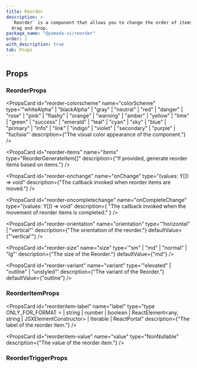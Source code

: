```yaml
---
title: Reorder
description: >-
  `Reorder` is a component that allows you to change the order of items using
  drag and drop.
package_name: "@yamada-ui/reorder"
order: 1
with_description: true
tab: Props
---
```


## Props

### ReorderProps

<PropsCard id="reorder-_accept" name="_accept" type="CSSUIObject" />

<PropsCard id="reorder-_active" name="_active" type="CSSUIObject" />

<PropsCard id="reorder-_after" name="_after" type="CSSUIObject" />

<PropsCard id="reorder-_anylink" name="_anyLink" type="CSSUIObject" />

<PropsCard id="reorder-_autofill" name="_autofill" type="CSSUIObject" />

<PropsCard id="reorder-_backdrop" name="_backdrop" type="CSSUIObject" />

<PropsCard id="reorder-_before" name="_before" type="CSSUIObject" />

<PropsCard id="reorder-_between" name="_between" type="CSSUIObject" />

<PropsCard id="reorder-_blank" name="_blank" type="CSSUIObject" />

<PropsCard id="reorder-_checked" name="_checked" type="CSSUIObject" />

<PropsCard id="reorder-_cue" name="_cue" type="CSSUIObject" />

<PropsCard id="reorder-_cueregion" name="_cueRegion" type="CSSUIObject" />

<PropsCard id="reorder-_dark" name="_dark" type="CSSUIObject" />

<PropsCard id="reorder-_default" name="_default" type="CSSUIObject" />

<PropsCard id="reorder-_disabled" name="_disabled" type="CSSUIObject" />

<PropsCard id="reorder-_empty" name="_empty" type="CSSUIObject" />

<PropsCard id="reorder-_enabled" name="_enabled" type="CSSUIObject" />

<PropsCard id="reorder-_end" name="_end" type="CSSUIObject" />

<PropsCard id="reorder-_even" name="_even" type="CSSUIObject" />

<PropsCard id="reorder-_expanded" name="_expanded" type="CSSUIObject" />

<PropsCard id="reorder-_fileselector" name="_fileSelector" type="CSSUIObject" />

<PropsCard id="reorder-_filled" name="_filled" type="CSSUIObject" />

<PropsCard id="reorder-_first" name="_first" type="CSSUIObject" />

<PropsCard id="reorder-_firstletter" name="_firstLetter" type="CSSUIObject" />

<PropsCard id="reorder-_firstline" name="_firstLine" type="CSSUIObject" />

<PropsCard id="reorder-_focus" name="_focus" type="CSSUIObject" />

<PropsCard id="reorder-_focusvisible" name="_focusVisible" type="CSSUIObject" />

<PropsCard id="reorder-_focuswithin" name="_focusWithin" type="CSSUIObject" />

<PropsCard id="reorder-_fullscreen" name="_fullScreen" type="CSSUIObject" />

<PropsCard id="reorder-_grabbed" name="_grabbed" type="CSSUIObject" />

<PropsCard id="reorder-_groupaccept" name="_groupAccept" type="CSSUIObject" />

<PropsCard id="reorder-_groupactive" name="_groupActive" type="CSSUIObject" />

<PropsCard id="reorder-_groupblank" name="_groupBlank" type="CSSUIObject" />

<PropsCard id="reorder-_groupchecked" name="_groupChecked" type="CSSUIObject" />

<PropsCard
  id="reorder-_groupdisabled"
  name="_groupDisabled"
  type="CSSUIObject"
/>

<PropsCard id="reorder-_groupenabled" name="_groupEnabled" type="CSSUIObject" />

<PropsCard
  id="reorder-_groupexpanded"
  name="_groupExpanded"
  type="CSSUIObject"
/>

<PropsCard id="reorder-_groupfocus" name="_groupFocus" type="CSSUIObject" />

<PropsCard
  id="reorder-_groupfocusvisible"
  name="_groupFocusVisible"
  type="CSSUIObject"
/>

<PropsCard
  id="reorder-_groupfocuswithin"
  name="_groupFocusWithin"
  type="CSSUIObject"
/>

<PropsCard id="reorder-_groupgrabbed" name="_groupGrabbed" type="CSSUIObject" />

<PropsCard
  id="reorder-_grouphorizontal"
  name="_groupHorizontal"
  type="CSSUIObject"
/>

<PropsCard id="reorder-_grouphover" name="_groupHover" type="CSSUIObject" />

<PropsCard id="reorder-_groupidle" name="_groupIdle" type="CSSUIObject" />

<PropsCard id="reorder-_groupinvalid" name="_groupInvalid" type="CSSUIObject" />

<PropsCard id="reorder-_grouploaded" name="_groupLoaded" type="CSSUIObject" />

<PropsCard id="reorder-_grouploading" name="_groupLoading" type="CSSUIObject" />

<PropsCard
  id="reorder-_groupoptional"
  name="_groupOptional"
  type="CSSUIObject"
/>

<PropsCard
  id="reorder-_groupplaceholdershown"
  name="_groupPlaceholderShown"
  type="CSSUIObject"
/>

<PropsCard id="reorder-_grouppressed" name="_groupPressed" type="CSSUIObject" />

<PropsCard
  id="reorder-_groupreadonly"
  name="_groupReadOnly"
  type="CSSUIObject"
/>

<PropsCard
  id="reorder-_groupreadwrite"
  name="_groupReadWrite"
  type="CSSUIObject"
/>

<PropsCard id="reorder-_groupreject" name="_groupReject" type="CSSUIObject" />

<PropsCard
  id="reorder-_grouprequired"
  name="_groupRequired"
  type="CSSUIObject"
/>

<PropsCard
  id="reorder-_groupselected"
  name="_groupSelected"
  type="CSSUIObject"
/>

<PropsCard
  id="reorder-_groupuserinvalid"
  name="_groupUserInvalid"
  type="CSSUIObject"
/>

<PropsCard id="reorder-_groupvalid" name="_groupValid" type="CSSUIObject" />

<PropsCard
  id="reorder-_groupvertical"
  name="_groupVertical"
  type="CSSUIObject"
/>

<PropsCard id="reorder-_hidden" name="_hidden" type="CSSUIObject" />

<PropsCard id="reorder-_holiday" name="_holiday" type="CSSUIObject" />

<PropsCard id="reorder-_horizontal" name="_horizontal" type="CSSUIObject" />

<PropsCard id="reorder-_hover" name="_hover" type="CSSUIObject" />

<PropsCard id="reorder-_idle" name="_idle" type="CSSUIObject" />

<PropsCard
  id="reorder-_indeterminate"
  name="_indeterminate"
  type="CSSUIObject"
/>

<PropsCard id="reorder-_inrange" name="_inRange" type="CSSUIObject" />

<PropsCard id="reorder-_invalid" name="_invalid" type="CSSUIObject" />

<PropsCard id="reorder-_last" name="_last" type="CSSUIObject" />

<PropsCard id="reorder-_light" name="_light" type="CSSUIObject" />

<PropsCard id="reorder-_link" name="_link" type="CSSUIObject" />

<PropsCard id="reorder-_loaded" name="_loaded" type="CSSUIObject" />

<PropsCard id="reorder-_loading" name="_loading" type="CSSUIObject" />

<PropsCard id="reorder-_marker" name="_marker" type="CSSUIObject" />

<PropsCard id="reorder-_mediadark" name="_mediaDark" type="CSSUIObject" />

<PropsCard id="reorder-_medialight" name="_mediaLight" type="CSSUIObject" />

<PropsCard
  id="reorder-_mediareducemotion"
  name="_mediaReduceMotion"
  type="CSSUIObject"
/>

<PropsCard id="reorder-_modal" name="_modal" type="CSSUIObject" />

<PropsCard id="reorder-_nativeactive" name="_nativeActive" type="CSSUIObject" />

<PropsCard
  id="reorder-_nativechecked"
  name="_nativeChecked"
  type="CSSUIObject"
/>

<PropsCard
  id="reorder-_nativedisabled"
  name="_nativeDisabled"
  type="CSSUIObject"
/>

<PropsCard id="reorder-_nativefocus" name="_nativeFocus" type="CSSUIObject" />

<PropsCard
  id="reorder-_nativefocusvisible"
  name="_nativeFocusVisible"
  type="CSSUIObject"
/>

<PropsCard
  id="reorder-_nativefocuswithin"
  name="_nativeFocusWithin"
  type="CSSUIObject"
/>

<PropsCard id="reorder-_nativehidden" name="_nativeHidden" type="CSSUIObject" />

<PropsCard id="reorder-_nativehover" name="_nativeHover" type="CSSUIObject" />

<PropsCard
  id="reorder-_nativereadonly"
  name="_nativeReadOnly"
  type="CSSUIObject"
/>

<PropsCard id="reorder-_nativetarget" name="_nativeTarget" type="CSSUIObject" />

<PropsCard id="reorder-_nativevalid" name="_nativeValid" type="CSSUIObject" />

<PropsCard id="reorder-_notfirst" name="_notFirst" type="CSSUIObject" />

<PropsCard id="reorder-_notlast" name="_notLast" type="CSSUIObject" />

<PropsCard id="reorder-_nottarget" name="_notTarget" type="CSSUIObject" />

<PropsCard id="reorder-_odd" name="_odd" type="CSSUIObject" />

<PropsCard id="reorder-_only" name="_only" type="CSSUIObject" />

<PropsCard id="reorder-_optional" name="_optional" type="CSSUIObject" />

<PropsCard id="reorder-_outrange" name="_outRange" type="CSSUIObject" />

<PropsCard id="reorder-_outside" name="_outside" type="CSSUIObject" />

<PropsCard id="reorder-_paused" name="_paused" type="CSSUIObject" />

<PropsCard id="reorder-_peeraccept" name="_peerAccept" type="CSSUIObject" />

<PropsCard id="reorder-_peeractive" name="_peerActive" type="CSSUIObject" />

<PropsCard id="reorder-_peerblank" name="_peerBlank" type="CSSUIObject" />

<PropsCard id="reorder-_peerchecked" name="_peerChecked" type="CSSUIObject" />

<PropsCard id="reorder-_peerdisabled" name="_peerDisabled" type="CSSUIObject" />

<PropsCard id="reorder-_peerenabled" name="_peerEnabled" type="CSSUIObject" />

<PropsCard id="reorder-_peerexpanded" name="_peerExpanded" type="CSSUIObject" />

<PropsCard id="reorder-_peerfocus" name="_peerFocus" type="CSSUIObject" />

<PropsCard
  id="reorder-_peerfocusvisible"
  name="_peerFocusVisible"
  type="CSSUIObject"
/>

<PropsCard
  id="reorder-_peerfocuswithin"
  name="_peerFocusWithin"
  type="CSSUIObject"
/>

<PropsCard id="reorder-_peergrabbed" name="_peerGrabbed" type="CSSUIObject" />

<PropsCard
  id="reorder-_peerhorizontal"
  name="_peerHorizontal"
  type="CSSUIObject"
/>

<PropsCard id="reorder-_peerhover" name="_peerHover" type="CSSUIObject" />

<PropsCard id="reorder-_peeridle" name="_peerIdle" type="CSSUIObject" />

<PropsCard id="reorder-_peerinvalid" name="_peerInvalid" type="CSSUIObject" />

<PropsCard id="reorder-_peerloaded" name="_peerLoaded" type="CSSUIObject" />

<PropsCard id="reorder-_peerloading" name="_peerLoading" type="CSSUIObject" />

<PropsCard id="reorder-_peeroptional" name="_peerOptional" type="CSSUIObject" />

<PropsCard
  id="reorder-_peerplaceholdershown"
  name="_peerPlaceholderShown"
  type="CSSUIObject"
/>

<PropsCard id="reorder-_peerpressed" name="_peerPressed" type="CSSUIObject" />

<PropsCard id="reorder-_peerreadonly" name="_peerReadOnly" type="CSSUIObject" />

<PropsCard
  id="reorder-_peerreadwrite"
  name="_peerReadWrite"
  type="CSSUIObject"
/>

<PropsCard id="reorder-_peerreject" name="_peerReject" type="CSSUIObject" />

<PropsCard id="reorder-_peerrequired" name="_peerRequired" type="CSSUIObject" />

<PropsCard id="reorder-_peerselected" name="_peerSelected" type="CSSUIObject" />

<PropsCard
  id="reorder-_peeruserinvalid"
  name="_peerUserInvalid"
  type="CSSUIObject"
/>

<PropsCard id="reorder-_peervalid" name="_peerValid" type="CSSUIObject" />

<PropsCard id="reorder-_peervertical" name="_peerVertical" type="CSSUIObject" />

<PropsCard id="reorder-_picture" name="_picture" type="CSSUIObject" />

<PropsCard id="reorder-_placeholder" name="_placeholder" type="CSSUIObject" />

<PropsCard
  id="reorder-_placeholdershown"
  name="_placeholderShown"
  type="CSSUIObject"
/>

<PropsCard id="reorder-_playing" name="_playing" type="CSSUIObject" />

<PropsCard id="reorder-_pressed" name="_pressed" type="CSSUIObject" />

<PropsCard id="reorder-_print" name="_print" type="CSSUIObject" />

<PropsCard id="reorder-_readonly" name="_readOnly" type="CSSUIObject" />

<PropsCard id="reorder-_readwrite" name="_readWrite" type="CSSUIObject" />

<PropsCard id="reorder-_reject" name="_reject" type="CSSUIObject" />

<PropsCard id="reorder-_required" name="_required" type="CSSUIObject" />

<PropsCard id="reorder-_ripple" name="_ripple" type="CSSUIObject" />

<PropsCard id="reorder-_scrollbar" name="_scrollbar" type="CSSUIObject" />

<PropsCard
  id="reorder-_scrollbarbutton"
  name="_scrollbarButton"
  type="CSSUIObject"
/>

<PropsCard
  id="reorder-_scrollbarcorner"
  name="_scrollbarCorner"
  type="CSSUIObject"
/>

<PropsCard
  id="reorder-_scrollbarthumb"
  name="_scrollbarThumb"
  type="CSSUIObject"
/>

<PropsCard
  id="reorder-_scrollbartrack"
  name="_scrollbarTrack"
  type="CSSUIObject"
/>

<PropsCard
  id="reorder-_scrollbartrackpiece"
  name="_scrollbarTrackPiece"
  type="CSSUIObject"
/>

<PropsCard id="reorder-_selected" name="_selected" type="CSSUIObject" />

<PropsCard id="reorder-_selection" name="_selection" type="CSSUIObject" />

<PropsCard id="reorder-_start" name="_start" type="CSSUIObject" />

<PropsCard id="reorder-_target" name="_target" type="CSSUIObject" />

<PropsCard id="reorder-_today" name="_today" type="CSSUIObject" />

<PropsCard id="reorder-_userinvalid" name="_userInvalid" type="CSSUIObject" />

<PropsCard id="reorder-_valid" name="_valid" type="CSSUIObject" />

<PropsCard id="reorder-_vertical" name="_vertical" type="CSSUIObject" />

<PropsCard id="reorder-_visited" name="_visited" type="CSSUIObject" />

<PropsCard id="reorder-_weekend" name="_weekend" type="CSSUIObject" />

<PropsCard id="reorder-about" name="about" type="string" />

<PropsCard id="reorder-accesskey" name="accessKey" type="string" />

<PropsCard
  id="reorder-aria-activedescendant"
  name="aria-activedescendant"
  type="string"
/>

<PropsCard id="reorder-aria-atomic" name="aria-atomic" type="Booleanish" />

<PropsCard
  id="reorder-aria-autocomplete"
  name="aria-autocomplete"
  type='"list" | "none" | "inline" | "both"'
/>

<PropsCard
  id="reorder-aria-braillelabel"
  name="aria-braillelabel"
  type="string"
/>

<PropsCard
  id="reorder-aria-brailleroledescription"
  name="aria-brailleroledescription"
  type="string"
/>

<PropsCard id="reorder-aria-busy" name="aria-busy" type="Booleanish" />

<PropsCard
  id="reorder-aria-checked"
  name="aria-checked"
  type='boolean | "true" | "false" | "mixed"'
/>

<PropsCard id="reorder-aria-colcount" name="aria-colcount" type="number" />

<PropsCard id="reorder-aria-colindex" name="aria-colindex" type="number" />

<PropsCard
  id="reorder-aria-colindextext"
  name="aria-colindextext"
  type="string"
/>

<PropsCard id="reorder-aria-colspan" name="aria-colspan" type="number" />

<PropsCard id="reorder-aria-controls" name="aria-controls" type="string" />

<PropsCard
  id="reorder-aria-current"
  name="aria-current"
  type='type ONLY_FOR_FORMAT =
  | boolean
  | "page"
  | "time"
  | "true"
  | "false"
  | "step"
  | "location"
  | "date"'
/>

<PropsCard
  id="reorder-aria-describedby"
  name="aria-describedby"
  type="string"
/>

<PropsCard
  id="reorder-aria-description"
  name="aria-description"
  type="string"
/>

<PropsCard id="reorder-aria-details" name="aria-details" type="string" />

<PropsCard id="reorder-aria-disabled" name="aria-disabled" type="Booleanish" />

<PropsCard
  id="reorder-aria-dropeffect"
  name="aria-dropeffect"
  type='"link" | "none" | "copy" | "execute" | "move" | "popup"'
/>

<PropsCard
  id="reorder-aria-errormessage"
  name="aria-errormessage"
  type="string"
/>

<PropsCard id="reorder-aria-expanded" name="aria-expanded" type="Booleanish" />

<PropsCard id="reorder-aria-flowto" name="aria-flowto" type="string" />

<PropsCard id="reorder-aria-grabbed" name="aria-grabbed" type="Booleanish" />

<PropsCard
  id="reorder-aria-haspopup"
  name="aria-haspopup"
  type='type ONLY_FOR_FORMAT =
  | boolean
  | "grid"
  | "dialog"
  | "menu"
  | "true"
  | "false"
  | "listbox"
  | "tree"'
/>

<PropsCard id="reorder-aria-hidden" name="aria-hidden" type="Booleanish" />

<PropsCard
  id="reorder-aria-invalid"
  name="aria-invalid"
  type='boolean | "true" | "false" | "grammar" | "spelling"'
/>

<PropsCard
  id="reorder-aria-keyshortcuts"
  name="aria-keyshortcuts"
  type="string"
/>

<PropsCard id="reorder-aria-label" name="aria-label" type="string" />

<PropsCard id="reorder-aria-labelledby" name="aria-labelledby" type="string" />

<PropsCard id="reorder-aria-level" name="aria-level" type="number" />

<PropsCard
  id="reorder-aria-live"
  name="aria-live"
  type='"off" | "assertive" | "polite"'
/>

<PropsCard id="reorder-aria-modal" name="aria-modal" type="Booleanish" />

<PropsCard
  id="reorder-aria-multiline"
  name="aria-multiline"
  type="Booleanish"
/>

<PropsCard
  id="reorder-aria-multiselectable"
  name="aria-multiselectable"
  type="Booleanish"
/>

<PropsCard
  id="reorder-aria-orientation"
  name="aria-orientation"
  type='"horizontal" | "vertical"'
/>

<PropsCard id="reorder-aria-owns" name="aria-owns" type="string" />

<PropsCard
  id="reorder-aria-placeholder"
  name="aria-placeholder"
  type="string"
/>

<PropsCard id="reorder-aria-posinset" name="aria-posinset" type="number" />

<PropsCard
  id="reorder-aria-pressed"
  name="aria-pressed"
  type='boolean | "true" | "false" | "mixed"'
/>

<PropsCard id="reorder-aria-readonly" name="aria-readonly" type="Booleanish" />

<PropsCard
  id="reorder-aria-relevant"
  name="aria-relevant"
  type='type ONLY_FOR_FORMAT =
  | "all"
  | "text"
  | "additions"
  | "additions removals"
  | "additions text"
  | "removals"
  | "removals additions"
  | "removals text"
  | "text additions"
  | "text removals"'
/>

<PropsCard id="reorder-aria-required" name="aria-required" type="Booleanish" />

<PropsCard
  id="reorder-aria-roledescription"
  name="aria-roledescription"
  type="string"
/>

<PropsCard id="reorder-aria-rowcount" name="aria-rowcount" type="number" />

<PropsCard id="reorder-aria-rowindex" name="aria-rowindex" type="number" />

<PropsCard
  id="reorder-aria-rowindextext"
  name="aria-rowindextext"
  type="string"
/>

<PropsCard id="reorder-aria-rowspan" name="aria-rowspan" type="number" />

<PropsCard id="reorder-aria-selected" name="aria-selected" type="Booleanish" />

<PropsCard id="reorder-aria-setsize" name="aria-setsize" type="number" />

<PropsCard
  id="reorder-aria-sort"
  name="aria-sort"
  type='"none" | "ascending" | "descending" | "other"'
/>

<PropsCard id="reorder-aria-valuemax" name="aria-valuemax" type="number" />

<PropsCard id="reorder-aria-valuemin" name="aria-valuemin" type="number" />

<PropsCard id="reorder-aria-valuenow" name="aria-valuenow" type="number" />

<PropsCard id="reorder-aria-valuetext" name="aria-valuetext" type="string" />

<PropsCard id="reorder-autocapitalize" name="autoCapitalize" type="string" />

<PropsCard id="reorder-autocorrect" name="autoCorrect" type="string" />

<PropsCard id="reorder-autofocus" name="autoFocus" type="boolean" />

<PropsCard id="reorder-autosave" name="autoSave" type="string" />

<PropsCard id="reorder-classname" name="className" type="string" />

<PropsCard id="reorder-color" name="color" type="string" />

<PropsCard
  id="reorder-colorscheme"
  name="colorScheme"
  type='"whiteAlpha" | "blackAlpha" | "gray" | "neutral" | "red" | "danger" | "rose" | "pink" | "flashy" | "orange" | "warning" | "amber" | "yellow" | "lime" | "green" | "success" | "emerald" | "teal" | "cyan" | "sky" | "blue" | "primary" | "info" | "link" | "indigo" | "violet" | "secondary" | "purple" | "fuchsia"'
  description={"The visual color appearance of the component."}
/>

<PropsCard id="reorder-content" name="content" type="string" />

<PropsCard
  id="reorder-contenteditable"
  name="contentEditable"
  type='"inherit" | Booleanish | "plaintext-only"'
/>

<PropsCard id="reorder-contextmenu" name="contextMenu" type="string" />

<PropsCard
  id="reorder-dangerouslysetinnerhtml"
  name="dangerouslySetInnerHTML"
  type="{ __html: string | TrustedHTML }"
/>

<PropsCard id="reorder-datatype" name="datatype" type="string" />

<PropsCard id="reorder-defaultchecked" name="defaultChecked" type="boolean" />

<PropsCard
  id="reorder-defaultvalue"
  name="defaultValue"
  type="string | number | readonly string[]"
/>

<PropsCard id="reorder-dir" name="dir" type="string" />

<PropsCard id="reorder-draggable" name="draggable" type="Booleanish" />

<PropsCard id="reorder-hidden" name="hidden" type="boolean" />

<PropsCard id="reorder-id" name="id" type="string" />

<PropsCard id="reorder-inlist" name="inlist" type="any" />

<PropsCard
  id="reorder-inputmode"
  name="inputMode"
  type='type ONLY_FOR_FORMAT =
  | "text"
  | "search"
  | "none"
  | "tel"
  | "url"
  | "email"
  | "numeric"
  | "decimal"'
/>

<PropsCard id="reorder-is" name="is" type="string" />

<PropsCard id="reorder-itemid" name="itemID" type="string" />

<PropsCard id="reorder-itemprop" name="itemProp" type="string" />

<PropsCard id="reorder-itemref" name="itemRef" type="string" />

<PropsCard
  id="reorder-items"
  name="items"
  type="ReorderGenerateItem<string>[]"
  description={"If provided, generate reorder items based on items."}
/>

<PropsCard id="reorder-itemscope" name="itemScope" type="boolean" />

<PropsCard id="reorder-itemtype" name="itemType" type="string" />

<PropsCard id="reorder-lang" name="lang" type="string" />

<PropsCard id="reorder-nonce" name="nonce" type="string" />

<PropsCard
  id="reorder-onabort"
  name="onAbort"
  type="ReactEventHandler<HTMLUListElement>"
/>

<PropsCard
  id="reorder-onabortcapture"
  name="onAbortCapture"
  type="ReactEventHandler<HTMLUListElement>"
/>

<PropsCard
  id="reorder-onanimationend"
  name="onAnimationEnd"
  type="AnimationEventHandler<HTMLUListElement>"
/>

<PropsCard
  id="reorder-onanimationendcapture"
  name="onAnimationEndCapture"
  type="AnimationEventHandler<HTMLUListElement>"
/>

<PropsCard
  id="reorder-onanimationiteration"
  name="onAnimationIteration"
  type="AnimationEventHandler<HTMLUListElement>"
/>

<PropsCard
  id="reorder-onanimationiterationcapture"
  name="onAnimationIterationCapture"
  type="AnimationEventHandler<HTMLUListElement>"
/>

<PropsCard
  id="reorder-onanimationstartcapture"
  name="onAnimationStartCapture"
  type="AnimationEventHandler<HTMLUListElement>"
/>

<PropsCard
  id="reorder-onauxclick"
  name="onAuxClick"
  type="MouseEventHandler<HTMLUListElement>"
/>

<PropsCard
  id="reorder-onauxclickcapture"
  name="onAuxClickCapture"
  type="MouseEventHandler<HTMLUListElement>"
/>

<PropsCard
  id="reorder-onbeforeinput"
  name="onBeforeInput"
  type="FormEventHandler<HTMLUListElement>"
/>

<PropsCard
  id="reorder-onbeforeinputcapture"
  name="onBeforeInputCapture"
  type="FormEventHandler<HTMLUListElement>"
/>

<PropsCard
  id="reorder-onblur"
  name="onBlur"
  type="FocusEventHandler<HTMLUListElement>"
/>

<PropsCard
  id="reorder-onblurcapture"
  name="onBlurCapture"
  type="FocusEventHandler<HTMLUListElement>"
/>

<PropsCard
  id="reorder-oncanplay"
  name="onCanPlay"
  type="ReactEventHandler<HTMLUListElement>"
/>

<PropsCard
  id="reorder-oncanplaycapture"
  name="onCanPlayCapture"
  type="ReactEventHandler<HTMLUListElement>"
/>

<PropsCard
  id="reorder-oncanplaythrough"
  name="onCanPlayThrough"
  type="ReactEventHandler<HTMLUListElement>"
/>

<PropsCard
  id="reorder-oncanplaythroughcapture"
  name="onCanPlayThroughCapture"
  type="ReactEventHandler<HTMLUListElement>"
/>

<PropsCard
  id="reorder-onchange"
  name="onChange"
  type="(values: Y[]) => void"
  description={"The callback invoked when reorder items are moved."}
/>

<PropsCard
  id="reorder-onchangecapture"
  name="onChangeCapture"
  type="FormEventHandler<HTMLUListElement>"
/>

<PropsCard
  id="reorder-onclick"
  name="onClick"
  type="MouseEventHandler<HTMLUListElement>"
/>

<PropsCard
  id="reorder-onclickcapture"
  name="onClickCapture"
  type="MouseEventHandler<HTMLUListElement>"
/>

<PropsCard
  id="reorder-oncompletechange"
  name="onCompleteChange"
  type="(values: Y[]) => void"
  description={
    "The callback invoked when the movement of reorder items is completed."
  }
/>

<PropsCard
  id="reorder-oncompositionend"
  name="onCompositionEnd"
  type="CompositionEventHandler<HTMLUListElement>"
/>

<PropsCard
  id="reorder-oncompositionendcapture"
  name="onCompositionEndCapture"
  type="CompositionEventHandler<HTMLUListElement>"
/>

<PropsCard
  id="reorder-oncompositionstart"
  name="onCompositionStart"
  type="CompositionEventHandler<HTMLUListElement>"
/>

<PropsCard
  id="reorder-oncompositionstartcapture"
  name="onCompositionStartCapture"
  type="CompositionEventHandler<HTMLUListElement>"
/>

<PropsCard
  id="reorder-oncompositionupdate"
  name="onCompositionUpdate"
  type="CompositionEventHandler<HTMLUListElement>"
/>

<PropsCard
  id="reorder-oncompositionupdatecapture"
  name="onCompositionUpdateCapture"
  type="CompositionEventHandler<HTMLUListElement>"
/>

<PropsCard
  id="reorder-oncontextmenu"
  name="onContextMenu"
  type="MouseEventHandler<HTMLUListElement>"
/>

<PropsCard
  id="reorder-oncontextmenucapture"
  name="onContextMenuCapture"
  type="MouseEventHandler<HTMLUListElement>"
/>

<PropsCard
  id="reorder-oncopy"
  name="onCopy"
  type="ClipboardEventHandler<HTMLUListElement>"
/>

<PropsCard
  id="reorder-oncopycapture"
  name="onCopyCapture"
  type="ClipboardEventHandler<HTMLUListElement>"
/>

<PropsCard
  id="reorder-oncut"
  name="onCut"
  type="ClipboardEventHandler<HTMLUListElement>"
/>

<PropsCard
  id="reorder-oncutcapture"
  name="onCutCapture"
  type="ClipboardEventHandler<HTMLUListElement>"
/>

<PropsCard
  id="reorder-ondoubleclick"
  name="onDoubleClick"
  type="MouseEventHandler<HTMLUListElement>"
/>

<PropsCard
  id="reorder-ondoubleclickcapture"
  name="onDoubleClickCapture"
  type="MouseEventHandler<HTMLUListElement>"
/>

<PropsCard
  id="reorder-ondragcapture"
  name="onDragCapture"
  type="DragEventHandler<HTMLUListElement>"
/>

<PropsCard
  id="reorder-ondragendcapture"
  name="onDragEndCapture"
  type="DragEventHandler<HTMLUListElement>"
/>

<PropsCard
  id="reorder-ondragenter"
  name="onDragEnter"
  type="DragEventHandler<HTMLUListElement>"
/>

<PropsCard
  id="reorder-ondragentercapture"
  name="onDragEnterCapture"
  type="DragEventHandler<HTMLUListElement>"
/>

<PropsCard
  id="reorder-ondragexit"
  name="onDragExit"
  type="DragEventHandler<HTMLUListElement>"
/>

<PropsCard
  id="reorder-ondragexitcapture"
  name="onDragExitCapture"
  type="DragEventHandler<HTMLUListElement>"
/>

<PropsCard
  id="reorder-ondragleave"
  name="onDragLeave"
  type="DragEventHandler<HTMLUListElement>"
/>

<PropsCard
  id="reorder-ondragleavecapture"
  name="onDragLeaveCapture"
  type="DragEventHandler<HTMLUListElement>"
/>

<PropsCard
  id="reorder-ondragover"
  name="onDragOver"
  type="DragEventHandler<HTMLUListElement>"
/>

<PropsCard
  id="reorder-ondragovercapture"
  name="onDragOverCapture"
  type="DragEventHandler<HTMLUListElement>"
/>

<PropsCard
  id="reorder-ondragstartcapture"
  name="onDragStartCapture"
  type="DragEventHandler<HTMLUListElement>"
/>

<PropsCard
  id="reorder-ondrop"
  name="onDrop"
  type="DragEventHandler<HTMLUListElement>"
/>

<PropsCard
  id="reorder-ondropcapture"
  name="onDropCapture"
  type="DragEventHandler<HTMLUListElement>"
/>

<PropsCard
  id="reorder-ondurationchange"
  name="onDurationChange"
  type="ReactEventHandler<HTMLUListElement>"
/>

<PropsCard
  id="reorder-ondurationchangecapture"
  name="onDurationChangeCapture"
  type="ReactEventHandler<HTMLUListElement>"
/>

<PropsCard
  id="reorder-onemptied"
  name="onEmptied"
  type="ReactEventHandler<HTMLUListElement>"
/>

<PropsCard
  id="reorder-onemptiedcapture"
  name="onEmptiedCapture"
  type="ReactEventHandler<HTMLUListElement>"
/>

<PropsCard
  id="reorder-onencrypted"
  name="onEncrypted"
  type="ReactEventHandler<HTMLUListElement>"
/>

<PropsCard
  id="reorder-onencryptedcapture"
  name="onEncryptedCapture"
  type="ReactEventHandler<HTMLUListElement>"
/>

<PropsCard
  id="reorder-onended"
  name="onEnded"
  type="ReactEventHandler<HTMLUListElement>"
/>

<PropsCard
  id="reorder-onendedcapture"
  name="onEndedCapture"
  type="ReactEventHandler<HTMLUListElement>"
/>

<PropsCard
  id="reorder-onerror"
  name="onError"
  type="ReactEventHandler<HTMLUListElement>"
/>

<PropsCard
  id="reorder-onerrorcapture"
  name="onErrorCapture"
  type="ReactEventHandler<HTMLUListElement>"
/>

<PropsCard
  id="reorder-onfocus"
  name="onFocus"
  type="FocusEventHandler<HTMLUListElement>"
/>

<PropsCard
  id="reorder-onfocuscapture"
  name="onFocusCapture"
  type="FocusEventHandler<HTMLUListElement>"
/>

<PropsCard
  id="reorder-ongotpointercapture"
  name="onGotPointerCapture"
  type="PointerEventHandler<HTMLUListElement>"
/>

<PropsCard
  id="reorder-ongotpointercapturecapture"
  name="onGotPointerCaptureCapture"
  type="PointerEventHandler<HTMLUListElement>"
/>

<PropsCard
  id="reorder-oninput"
  name="onInput"
  type="FormEventHandler<HTMLUListElement>"
/>

<PropsCard
  id="reorder-oninputcapture"
  name="onInputCapture"
  type="FormEventHandler<HTMLUListElement>"
/>

<PropsCard
  id="reorder-oninvalid"
  name="onInvalid"
  type="FormEventHandler<HTMLUListElement>"
/>

<PropsCard
  id="reorder-oninvalidcapture"
  name="onInvalidCapture"
  type="FormEventHandler<HTMLUListElement>"
/>

<PropsCard
  id="reorder-onkeydown"
  name="onKeyDown"
  type="KeyboardEventHandler<HTMLUListElement>"
/>

<PropsCard
  id="reorder-onkeydowncapture"
  name="onKeyDownCapture"
  type="KeyboardEventHandler<HTMLUListElement>"
/>

<PropsCard
  id="reorder-onkeypress"
  name="onKeyPress"
  type="KeyboardEventHandler<HTMLUListElement>"
/>

<PropsCard
  id="reorder-onkeypresscapture"
  name="onKeyPressCapture"
  type="KeyboardEventHandler<HTMLUListElement>"
/>

<PropsCard
  id="reorder-onkeyup"
  name="onKeyUp"
  type="KeyboardEventHandler<HTMLUListElement>"
/>

<PropsCard
  id="reorder-onkeyupcapture"
  name="onKeyUpCapture"
  type="KeyboardEventHandler<HTMLUListElement>"
/>

<PropsCard
  id="reorder-onload"
  name="onLoad"
  type="ReactEventHandler<HTMLUListElement>"
/>

<PropsCard
  id="reorder-onloadcapture"
  name="onLoadCapture"
  type="ReactEventHandler<HTMLUListElement>"
/>

<PropsCard
  id="reorder-onloadeddata"
  name="onLoadedData"
  type="ReactEventHandler<HTMLUListElement>"
/>

<PropsCard
  id="reorder-onloadeddatacapture"
  name="onLoadedDataCapture"
  type="ReactEventHandler<HTMLUListElement>"
/>

<PropsCard
  id="reorder-onloadedmetadata"
  name="onLoadedMetadata"
  type="ReactEventHandler<HTMLUListElement>"
/>

<PropsCard
  id="reorder-onloadedmetadatacapture"
  name="onLoadedMetadataCapture"
  type="ReactEventHandler<HTMLUListElement>"
/>

<PropsCard
  id="reorder-onloadstart"
  name="onLoadStart"
  type="ReactEventHandler<HTMLUListElement>"
/>

<PropsCard
  id="reorder-onloadstartcapture"
  name="onLoadStartCapture"
  type="ReactEventHandler<HTMLUListElement>"
/>

<PropsCard
  id="reorder-onlostpointercapture"
  name="onLostPointerCapture"
  type="PointerEventHandler<HTMLUListElement>"
/>

<PropsCard
  id="reorder-onlostpointercapturecapture"
  name="onLostPointerCaptureCapture"
  type="PointerEventHandler<HTMLUListElement>"
/>

<PropsCard
  id="reorder-onmousedown"
  name="onMouseDown"
  type="MouseEventHandler<HTMLUListElement>"
/>

<PropsCard
  id="reorder-onmousedowncapture"
  name="onMouseDownCapture"
  type="MouseEventHandler<HTMLUListElement>"
/>

<PropsCard
  id="reorder-onmouseenter"
  name="onMouseEnter"
  type="MouseEventHandler<HTMLUListElement>"
/>

<PropsCard
  id="reorder-onmouseleave"
  name="onMouseLeave"
  type="MouseEventHandler<HTMLUListElement>"
/>

<PropsCard
  id="reorder-onmousemove"
  name="onMouseMove"
  type="MouseEventHandler<HTMLUListElement>"
/>

<PropsCard
  id="reorder-onmousemovecapture"
  name="onMouseMoveCapture"
  type="MouseEventHandler<HTMLUListElement>"
/>

<PropsCard
  id="reorder-onmouseout"
  name="onMouseOut"
  type="MouseEventHandler<HTMLUListElement>"
/>

<PropsCard
  id="reorder-onmouseoutcapture"
  name="onMouseOutCapture"
  type="MouseEventHandler<HTMLUListElement>"
/>

<PropsCard
  id="reorder-onmouseover"
  name="onMouseOver"
  type="MouseEventHandler<HTMLUListElement>"
/>

<PropsCard
  id="reorder-onmouseovercapture"
  name="onMouseOverCapture"
  type="MouseEventHandler<HTMLUListElement>"
/>

<PropsCard
  id="reorder-onmouseup"
  name="onMouseUp"
  type="MouseEventHandler<HTMLUListElement>"
/>

<PropsCard
  id="reorder-onmouseupcapture"
  name="onMouseUpCapture"
  type="MouseEventHandler<HTMLUListElement>"
/>

<PropsCard
  id="reorder-onpaste"
  name="onPaste"
  type="ClipboardEventHandler<HTMLUListElement>"
/>

<PropsCard
  id="reorder-onpastecapture"
  name="onPasteCapture"
  type="ClipboardEventHandler<HTMLUListElement>"
/>

<PropsCard
  id="reorder-onpause"
  name="onPause"
  type="ReactEventHandler<HTMLUListElement>"
/>

<PropsCard
  id="reorder-onpausecapture"
  name="onPauseCapture"
  type="ReactEventHandler<HTMLUListElement>"
/>

<PropsCard
  id="reorder-onplay"
  name="onPlay"
  type="ReactEventHandler<HTMLUListElement>"
/>

<PropsCard
  id="reorder-onplaycapture"
  name="onPlayCapture"
  type="ReactEventHandler<HTMLUListElement>"
/>

<PropsCard
  id="reorder-onplaying"
  name="onPlaying"
  type="ReactEventHandler<HTMLUListElement>"
/>

<PropsCard
  id="reorder-onplayingcapture"
  name="onPlayingCapture"
  type="ReactEventHandler<HTMLUListElement>"
/>

<PropsCard
  id="reorder-onpointercancel"
  name="onPointerCancel"
  type="PointerEventHandler<HTMLUListElement>"
/>

<PropsCard
  id="reorder-onpointercancelcapture"
  name="onPointerCancelCapture"
  type="PointerEventHandler<HTMLUListElement>"
/>

<PropsCard
  id="reorder-onpointerdown"
  name="onPointerDown"
  type="PointerEventHandler<HTMLUListElement>"
/>

<PropsCard
  id="reorder-onpointerdowncapture"
  name="onPointerDownCapture"
  type="PointerEventHandler<HTMLUListElement>"
/>

<PropsCard
  id="reorder-onpointerenter"
  name="onPointerEnter"
  type="PointerEventHandler<HTMLUListElement>"
/>

<PropsCard
  id="reorder-onpointerleave"
  name="onPointerLeave"
  type="PointerEventHandler<HTMLUListElement>"
/>

<PropsCard
  id="reorder-onpointermove"
  name="onPointerMove"
  type="PointerEventHandler<HTMLUListElement>"
/>

<PropsCard
  id="reorder-onpointermovecapture"
  name="onPointerMoveCapture"
  type="PointerEventHandler<HTMLUListElement>"
/>

<PropsCard
  id="reorder-onpointerout"
  name="onPointerOut"
  type="PointerEventHandler<HTMLUListElement>"
/>

<PropsCard
  id="reorder-onpointeroutcapture"
  name="onPointerOutCapture"
  type="PointerEventHandler<HTMLUListElement>"
/>

<PropsCard
  id="reorder-onpointerover"
  name="onPointerOver"
  type="PointerEventHandler<HTMLUListElement>"
/>

<PropsCard
  id="reorder-onpointerovercapture"
  name="onPointerOverCapture"
  type="PointerEventHandler<HTMLUListElement>"
/>

<PropsCard
  id="reorder-onpointerup"
  name="onPointerUp"
  type="PointerEventHandler<HTMLUListElement>"
/>

<PropsCard
  id="reorder-onpointerupcapture"
  name="onPointerUpCapture"
  type="PointerEventHandler<HTMLUListElement>"
/>

<PropsCard
  id="reorder-onprogress"
  name="onProgress"
  type="ReactEventHandler<HTMLUListElement>"
/>

<PropsCard
  id="reorder-onprogresscapture"
  name="onProgressCapture"
  type="ReactEventHandler<HTMLUListElement>"
/>

<PropsCard
  id="reorder-onratechange"
  name="onRateChange"
  type="ReactEventHandler<HTMLUListElement>"
/>

<PropsCard
  id="reorder-onratechangecapture"
  name="onRateChangeCapture"
  type="ReactEventHandler<HTMLUListElement>"
/>

<PropsCard
  id="reorder-onreset"
  name="onReset"
  type="FormEventHandler<HTMLUListElement>"
/>

<PropsCard
  id="reorder-onresetcapture"
  name="onResetCapture"
  type="FormEventHandler<HTMLUListElement>"
/>

<PropsCard
  id="reorder-onresize"
  name="onResize"
  type="ReactEventHandler<HTMLUListElement>"
/>

<PropsCard
  id="reorder-onresizecapture"
  name="onResizeCapture"
  type="ReactEventHandler<HTMLUListElement>"
/>

<PropsCard
  id="reorder-onscroll"
  name="onScroll"
  type="UIEventHandler<HTMLUListElement>"
/>

<PropsCard
  id="reorder-onscrollcapture"
  name="onScrollCapture"
  type="UIEventHandler<HTMLUListElement>"
/>

<PropsCard
  id="reorder-onseeked"
  name="onSeeked"
  type="ReactEventHandler<HTMLUListElement>"
/>

<PropsCard
  id="reorder-onseekedcapture"
  name="onSeekedCapture"
  type="ReactEventHandler<HTMLUListElement>"
/>

<PropsCard
  id="reorder-onseeking"
  name="onSeeking"
  type="ReactEventHandler<HTMLUListElement>"
/>

<PropsCard
  id="reorder-onseekingcapture"
  name="onSeekingCapture"
  type="ReactEventHandler<HTMLUListElement>"
/>

<PropsCard
  id="reorder-onselect"
  name="onSelect"
  type="ReactEventHandler<HTMLUListElement>"
/>

<PropsCard
  id="reorder-onselectcapture"
  name="onSelectCapture"
  type="ReactEventHandler<HTMLUListElement>"
/>

<PropsCard
  id="reorder-onstalled"
  name="onStalled"
  type="ReactEventHandler<HTMLUListElement>"
/>

<PropsCard
  id="reorder-onstalledcapture"
  name="onStalledCapture"
  type="ReactEventHandler<HTMLUListElement>"
/>

<PropsCard
  id="reorder-onsubmit"
  name="onSubmit"
  type="FormEventHandler<HTMLUListElement>"
/>

<PropsCard
  id="reorder-onsubmitcapture"
  name="onSubmitCapture"
  type="FormEventHandler<HTMLUListElement>"
/>

<PropsCard
  id="reorder-onsuspend"
  name="onSuspend"
  type="ReactEventHandler<HTMLUListElement>"
/>

<PropsCard
  id="reorder-onsuspendcapture"
  name="onSuspendCapture"
  type="ReactEventHandler<HTMLUListElement>"
/>

<PropsCard
  id="reorder-ontimeupdate"
  name="onTimeUpdate"
  type="ReactEventHandler<HTMLUListElement>"
/>

<PropsCard
  id="reorder-ontimeupdatecapture"
  name="onTimeUpdateCapture"
  type="ReactEventHandler<HTMLUListElement>"
/>

<PropsCard
  id="reorder-ontouchcancel"
  name="onTouchCancel"
  type="TouchEventHandler<HTMLUListElement>"
/>

<PropsCard
  id="reorder-ontouchcancelcapture"
  name="onTouchCancelCapture"
  type="TouchEventHandler<HTMLUListElement>"
/>

<PropsCard
  id="reorder-ontouchend"
  name="onTouchEnd"
  type="TouchEventHandler<HTMLUListElement>"
/>

<PropsCard
  id="reorder-ontouchendcapture"
  name="onTouchEndCapture"
  type="TouchEventHandler<HTMLUListElement>"
/>

<PropsCard
  id="reorder-ontouchmove"
  name="onTouchMove"
  type="TouchEventHandler<HTMLUListElement>"
/>

<PropsCard
  id="reorder-ontouchmovecapture"
  name="onTouchMoveCapture"
  type="TouchEventHandler<HTMLUListElement>"
/>

<PropsCard
  id="reorder-ontouchstart"
  name="onTouchStart"
  type="TouchEventHandler<HTMLUListElement>"
/>

<PropsCard
  id="reorder-ontouchstartcapture"
  name="onTouchStartCapture"
  type="TouchEventHandler<HTMLUListElement>"
/>

<PropsCard
  id="reorder-ontransitionend"
  name="onTransitionEnd"
  type="TransitionEventHandler<HTMLUListElement>"
/>

<PropsCard
  id="reorder-ontransitionendcapture"
  name="onTransitionEndCapture"
  type="TransitionEventHandler<HTMLUListElement>"
/>

<PropsCard
  id="reorder-onvolumechange"
  name="onVolumeChange"
  type="ReactEventHandler<HTMLUListElement>"
/>

<PropsCard
  id="reorder-onvolumechangecapture"
  name="onVolumeChangeCapture"
  type="ReactEventHandler<HTMLUListElement>"
/>

<PropsCard
  id="reorder-onwaiting"
  name="onWaiting"
  type="ReactEventHandler<HTMLUListElement>"
/>

<PropsCard
  id="reorder-onwaitingcapture"
  name="onWaitingCapture"
  type="ReactEventHandler<HTMLUListElement>"
/>

<PropsCard
  id="reorder-onwheel"
  name="onWheel"
  type="WheelEventHandler<HTMLUListElement>"
/>

<PropsCard
  id="reorder-onwheelcapture"
  name="onWheelCapture"
  type="WheelEventHandler<HTMLUListElement>"
/>

<PropsCard
  id="reorder-orientation"
  name="orientation"
  type='"horizontal" | "vertical"'
  description={"The orientation of the reorder."}
  defaultValue={"'vertical'"}
/>

<PropsCard id="reorder-prefix" name="prefix" type="string" />

<PropsCard id="reorder-property" name="property" type="string" />

<PropsCard id="reorder-radiogroup" name="radioGroup" type="string" />

<PropsCard id="reorder-rel" name="rel" type="string" />

<PropsCard id="reorder-resource" name="resource" type="string" />

<PropsCard id="reorder-results" name="results" type="number" />

<PropsCard id="reorder-rev" name="rev" type="string" />

<PropsCard id="reorder-role" name="role" type="AriaRole" />

<PropsCard id="reorder-security" name="security" type="string" />

<PropsCard
  id="reorder-size"
  name="size"
  type='"sm" | "md" | "normal" | "lg"'
  description={"The size of the Reorder."}
  defaultValue={"md"}
/>

<PropsCard id="reorder-slot" name="slot" type="string" />

<PropsCard id="reorder-spellcheck" name="spellCheck" type="Booleanish" />

<PropsCard
  id="reorder-suppresscontenteditablewarning"
  name="suppressContentEditableWarning"
  type="boolean"
/>

<PropsCard
  id="reorder-suppresshydrationwarning"
  name="suppressHydrationWarning"
  type="boolean"
/>

<PropsCard id="reorder-tabindex" name="tabIndex" type="number" />

<PropsCard id="reorder-title" name="title" type="string" />

<PropsCard id="reorder-translate" name="translate" type='"yes" | "no"' />

<PropsCard id="reorder-typeof" name="typeof" type="string" />

<PropsCard id="reorder-unselectable" name="unselectable" type='"on" | "off"' />

<PropsCard
  id="reorder-variant"
  name="variant"
  type='"elevated" | "outline" | "unstyled"'
  description={"The variant of the Reorder."}
  defaultValue={"outline"}
/>

<PropsCard id="reorder-vocab" name="vocab" type="string" />

### ReorderItemProps

<PropsCard id="reorderitem-_accept" name="_accept" type="CSSUIObject" />

<PropsCard id="reorderitem-_active" name="_active" type="CSSUIObject" />

<PropsCard id="reorderitem-_after" name="_after" type="CSSUIObject" />

<PropsCard id="reorderitem-_anylink" name="_anyLink" type="CSSUIObject" />

<PropsCard id="reorderitem-_autofill" name="_autofill" type="CSSUIObject" />

<PropsCard id="reorderitem-_backdrop" name="_backdrop" type="CSSUIObject" />

<PropsCard id="reorderitem-_before" name="_before" type="CSSUIObject" />

<PropsCard id="reorderitem-_between" name="_between" type="CSSUIObject" />

<PropsCard id="reorderitem-_blank" name="_blank" type="CSSUIObject" />

<PropsCard id="reorderitem-_checked" name="_checked" type="CSSUIObject" />

<PropsCard id="reorderitem-_cue" name="_cue" type="CSSUIObject" />

<PropsCard id="reorderitem-_cueregion" name="_cueRegion" type="CSSUIObject" />

<PropsCard id="reorderitem-_dark" name="_dark" type="CSSUIObject" />

<PropsCard id="reorderitem-_default" name="_default" type="CSSUIObject" />

<PropsCard id="reorderitem-_disabled" name="_disabled" type="CSSUIObject" />

<PropsCard id="reorderitem-_empty" name="_empty" type="CSSUIObject" />

<PropsCard id="reorderitem-_enabled" name="_enabled" type="CSSUIObject" />

<PropsCard id="reorderitem-_end" name="_end" type="CSSUIObject" />

<PropsCard id="reorderitem-_even" name="_even" type="CSSUIObject" />

<PropsCard id="reorderitem-_expanded" name="_expanded" type="CSSUIObject" />

<PropsCard
  id="reorderitem-_fileselector"
  name="_fileSelector"
  type="CSSUIObject"
/>

<PropsCard id="reorderitem-_filled" name="_filled" type="CSSUIObject" />

<PropsCard id="reorderitem-_first" name="_first" type="CSSUIObject" />

<PropsCard
  id="reorderitem-_firstletter"
  name="_firstLetter"
  type="CSSUIObject"
/>

<PropsCard id="reorderitem-_firstline" name="_firstLine" type="CSSUIObject" />

<PropsCard id="reorderitem-_focus" name="_focus" type="CSSUIObject" />

<PropsCard
  id="reorderitem-_focusvisible"
  name="_focusVisible"
  type="CSSUIObject"
/>

<PropsCard
  id="reorderitem-_focuswithin"
  name="_focusWithin"
  type="CSSUIObject"
/>

<PropsCard id="reorderitem-_fullscreen" name="_fullScreen" type="CSSUIObject" />

<PropsCard id="reorderitem-_grabbed" name="_grabbed" type="CSSUIObject" />

<PropsCard
  id="reorderitem-_groupaccept"
  name="_groupAccept"
  type="CSSUIObject"
/>

<PropsCard
  id="reorderitem-_groupactive"
  name="_groupActive"
  type="CSSUIObject"
/>

<PropsCard id="reorderitem-_groupblank" name="_groupBlank" type="CSSUIObject" />

<PropsCard
  id="reorderitem-_groupchecked"
  name="_groupChecked"
  type="CSSUIObject"
/>

<PropsCard
  id="reorderitem-_groupdisabled"
  name="_groupDisabled"
  type="CSSUIObject"
/>

<PropsCard
  id="reorderitem-_groupenabled"
  name="_groupEnabled"
  type="CSSUIObject"
/>

<PropsCard
  id="reorderitem-_groupexpanded"
  name="_groupExpanded"
  type="CSSUIObject"
/>

<PropsCard id="reorderitem-_groupfocus" name="_groupFocus" type="CSSUIObject" />

<PropsCard
  id="reorderitem-_groupfocusvisible"
  name="_groupFocusVisible"
  type="CSSUIObject"
/>

<PropsCard
  id="reorderitem-_groupfocuswithin"
  name="_groupFocusWithin"
  type="CSSUIObject"
/>

<PropsCard
  id="reorderitem-_groupgrabbed"
  name="_groupGrabbed"
  type="CSSUIObject"
/>

<PropsCard
  id="reorderitem-_grouphorizontal"
  name="_groupHorizontal"
  type="CSSUIObject"
/>

<PropsCard id="reorderitem-_grouphover" name="_groupHover" type="CSSUIObject" />

<PropsCard id="reorderitem-_groupidle" name="_groupIdle" type="CSSUIObject" />

<PropsCard
  id="reorderitem-_groupinvalid"
  name="_groupInvalid"
  type="CSSUIObject"
/>

<PropsCard
  id="reorderitem-_grouploaded"
  name="_groupLoaded"
  type="CSSUIObject"
/>

<PropsCard
  id="reorderitem-_grouploading"
  name="_groupLoading"
  type="CSSUIObject"
/>

<PropsCard
  id="reorderitem-_groupoptional"
  name="_groupOptional"
  type="CSSUIObject"
/>

<PropsCard
  id="reorderitem-_groupplaceholdershown"
  name="_groupPlaceholderShown"
  type="CSSUIObject"
/>

<PropsCard
  id="reorderitem-_grouppressed"
  name="_groupPressed"
  type="CSSUIObject"
/>

<PropsCard
  id="reorderitem-_groupreadonly"
  name="_groupReadOnly"
  type="CSSUIObject"
/>

<PropsCard
  id="reorderitem-_groupreadwrite"
  name="_groupReadWrite"
  type="CSSUIObject"
/>

<PropsCard
  id="reorderitem-_groupreject"
  name="_groupReject"
  type="CSSUIObject"
/>

<PropsCard
  id="reorderitem-_grouprequired"
  name="_groupRequired"
  type="CSSUIObject"
/>

<PropsCard
  id="reorderitem-_groupselected"
  name="_groupSelected"
  type="CSSUIObject"
/>

<PropsCard
  id="reorderitem-_groupuserinvalid"
  name="_groupUserInvalid"
  type="CSSUIObject"
/>

<PropsCard id="reorderitem-_groupvalid" name="_groupValid" type="CSSUIObject" />

<PropsCard
  id="reorderitem-_groupvertical"
  name="_groupVertical"
  type="CSSUIObject"
/>

<PropsCard id="reorderitem-_hidden" name="_hidden" type="CSSUIObject" />

<PropsCard id="reorderitem-_holiday" name="_holiday" type="CSSUIObject" />

<PropsCard id="reorderitem-_horizontal" name="_horizontal" type="CSSUIObject" />

<PropsCard id="reorderitem-_hover" name="_hover" type="CSSUIObject" />

<PropsCard id="reorderitem-_idle" name="_idle" type="CSSUIObject" />

<PropsCard
  id="reorderitem-_indeterminate"
  name="_indeterminate"
  type="CSSUIObject"
/>

<PropsCard id="reorderitem-_inrange" name="_inRange" type="CSSUIObject" />

<PropsCard id="reorderitem-_invalid" name="_invalid" type="CSSUIObject" />

<PropsCard id="reorderitem-_last" name="_last" type="CSSUIObject" />

<PropsCard id="reorderitem-_light" name="_light" type="CSSUIObject" />

<PropsCard id="reorderitem-_link" name="_link" type="CSSUIObject" />

<PropsCard id="reorderitem-_loaded" name="_loaded" type="CSSUIObject" />

<PropsCard id="reorderitem-_loading" name="_loading" type="CSSUIObject" />

<PropsCard id="reorderitem-_marker" name="_marker" type="CSSUIObject" />

<PropsCard id="reorderitem-_mediadark" name="_mediaDark" type="CSSUIObject" />

<PropsCard id="reorderitem-_medialight" name="_mediaLight" type="CSSUIObject" />

<PropsCard
  id="reorderitem-_mediareducemotion"
  name="_mediaReduceMotion"
  type="CSSUIObject"
/>

<PropsCard id="reorderitem-_modal" name="_modal" type="CSSUIObject" />

<PropsCard
  id="reorderitem-_nativeactive"
  name="_nativeActive"
  type="CSSUIObject"
/>

<PropsCard
  id="reorderitem-_nativechecked"
  name="_nativeChecked"
  type="CSSUIObject"
/>

<PropsCard
  id="reorderitem-_nativedisabled"
  name="_nativeDisabled"
  type="CSSUIObject"
/>

<PropsCard
  id="reorderitem-_nativefocus"
  name="_nativeFocus"
  type="CSSUIObject"
/>

<PropsCard
  id="reorderitem-_nativefocusvisible"
  name="_nativeFocusVisible"
  type="CSSUIObject"
/>

<PropsCard
  id="reorderitem-_nativefocuswithin"
  name="_nativeFocusWithin"
  type="CSSUIObject"
/>

<PropsCard
  id="reorderitem-_nativehidden"
  name="_nativeHidden"
  type="CSSUIObject"
/>

<PropsCard
  id="reorderitem-_nativehover"
  name="_nativeHover"
  type="CSSUIObject"
/>

<PropsCard
  id="reorderitem-_nativereadonly"
  name="_nativeReadOnly"
  type="CSSUIObject"
/>

<PropsCard
  id="reorderitem-_nativetarget"
  name="_nativeTarget"
  type="CSSUIObject"
/>

<PropsCard
  id="reorderitem-_nativevalid"
  name="_nativeValid"
  type="CSSUIObject"
/>

<PropsCard id="reorderitem-_notfirst" name="_notFirst" type="CSSUIObject" />

<PropsCard id="reorderitem-_notlast" name="_notLast" type="CSSUIObject" />

<PropsCard id="reorderitem-_nottarget" name="_notTarget" type="CSSUIObject" />

<PropsCard id="reorderitem-_odd" name="_odd" type="CSSUIObject" />

<PropsCard id="reorderitem-_only" name="_only" type="CSSUIObject" />

<PropsCard id="reorderitem-_optional" name="_optional" type="CSSUIObject" />

<PropsCard id="reorderitem-_outrange" name="_outRange" type="CSSUIObject" />

<PropsCard id="reorderitem-_outside" name="_outside" type="CSSUIObject" />

<PropsCard id="reorderitem-_paused" name="_paused" type="CSSUIObject" />

<PropsCard id="reorderitem-_peeraccept" name="_peerAccept" type="CSSUIObject" />

<PropsCard id="reorderitem-_peeractive" name="_peerActive" type="CSSUIObject" />

<PropsCard id="reorderitem-_peerblank" name="_peerBlank" type="CSSUIObject" />

<PropsCard
  id="reorderitem-_peerchecked"
  name="_peerChecked"
  type="CSSUIObject"
/>

<PropsCard
  id="reorderitem-_peerdisabled"
  name="_peerDisabled"
  type="CSSUIObject"
/>

<PropsCard
  id="reorderitem-_peerenabled"
  name="_peerEnabled"
  type="CSSUIObject"
/>

<PropsCard
  id="reorderitem-_peerexpanded"
  name="_peerExpanded"
  type="CSSUIObject"
/>

<PropsCard id="reorderitem-_peerfocus" name="_peerFocus" type="CSSUIObject" />

<PropsCard
  id="reorderitem-_peerfocusvisible"
  name="_peerFocusVisible"
  type="CSSUIObject"
/>

<PropsCard
  id="reorderitem-_peerfocuswithin"
  name="_peerFocusWithin"
  type="CSSUIObject"
/>

<PropsCard
  id="reorderitem-_peergrabbed"
  name="_peerGrabbed"
  type="CSSUIObject"
/>

<PropsCard
  id="reorderitem-_peerhorizontal"
  name="_peerHorizontal"
  type="CSSUIObject"
/>

<PropsCard id="reorderitem-_peerhover" name="_peerHover" type="CSSUIObject" />

<PropsCard id="reorderitem-_peeridle" name="_peerIdle" type="CSSUIObject" />

<PropsCard
  id="reorderitem-_peerinvalid"
  name="_peerInvalid"
  type="CSSUIObject"
/>

<PropsCard id="reorderitem-_peerloaded" name="_peerLoaded" type="CSSUIObject" />

<PropsCard
  id="reorderitem-_peerloading"
  name="_peerLoading"
  type="CSSUIObject"
/>

<PropsCard
  id="reorderitem-_peeroptional"
  name="_peerOptional"
  type="CSSUIObject"
/>

<PropsCard
  id="reorderitem-_peerplaceholdershown"
  name="_peerPlaceholderShown"
  type="CSSUIObject"
/>

<PropsCard
  id="reorderitem-_peerpressed"
  name="_peerPressed"
  type="CSSUIObject"
/>

<PropsCard
  id="reorderitem-_peerreadonly"
  name="_peerReadOnly"
  type="CSSUIObject"
/>

<PropsCard
  id="reorderitem-_peerreadwrite"
  name="_peerReadWrite"
  type="CSSUIObject"
/>

<PropsCard id="reorderitem-_peerreject" name="_peerReject" type="CSSUIObject" />

<PropsCard
  id="reorderitem-_peerrequired"
  name="_peerRequired"
  type="CSSUIObject"
/>

<PropsCard
  id="reorderitem-_peerselected"
  name="_peerSelected"
  type="CSSUIObject"
/>

<PropsCard
  id="reorderitem-_peeruserinvalid"
  name="_peerUserInvalid"
  type="CSSUIObject"
/>

<PropsCard id="reorderitem-_peervalid" name="_peerValid" type="CSSUIObject" />

<PropsCard
  id="reorderitem-_peervertical"
  name="_peerVertical"
  type="CSSUIObject"
/>

<PropsCard id="reorderitem-_picture" name="_picture" type="CSSUIObject" />

<PropsCard
  id="reorderitem-_placeholder"
  name="_placeholder"
  type="CSSUIObject"
/>

<PropsCard
  id="reorderitem-_placeholdershown"
  name="_placeholderShown"
  type="CSSUIObject"
/>

<PropsCard id="reorderitem-_playing" name="_playing" type="CSSUIObject" />

<PropsCard id="reorderitem-_pressed" name="_pressed" type="CSSUIObject" />

<PropsCard id="reorderitem-_print" name="_print" type="CSSUIObject" />

<PropsCard id="reorderitem-_readonly" name="_readOnly" type="CSSUIObject" />

<PropsCard id="reorderitem-_readwrite" name="_readWrite" type="CSSUIObject" />

<PropsCard id="reorderitem-_reject" name="_reject" type="CSSUIObject" />

<PropsCard id="reorderitem-_required" name="_required" type="CSSUIObject" />

<PropsCard id="reorderitem-_ripple" name="_ripple" type="CSSUIObject" />

<PropsCard id="reorderitem-_scrollbar" name="_scrollbar" type="CSSUIObject" />

<PropsCard
  id="reorderitem-_scrollbarbutton"
  name="_scrollbarButton"
  type="CSSUIObject"
/>

<PropsCard
  id="reorderitem-_scrollbarcorner"
  name="_scrollbarCorner"
  type="CSSUIObject"
/>

<PropsCard
  id="reorderitem-_scrollbarthumb"
  name="_scrollbarThumb"
  type="CSSUIObject"
/>

<PropsCard
  id="reorderitem-_scrollbartrack"
  name="_scrollbarTrack"
  type="CSSUIObject"
/>

<PropsCard
  id="reorderitem-_scrollbartrackpiece"
  name="_scrollbarTrackPiece"
  type="CSSUIObject"
/>

<PropsCard id="reorderitem-_selected" name="_selected" type="CSSUIObject" />

<PropsCard id="reorderitem-_selection" name="_selection" type="CSSUIObject" />

<PropsCard id="reorderitem-_start" name="_start" type="CSSUIObject" />

<PropsCard id="reorderitem-_target" name="_target" type="CSSUIObject" />

<PropsCard id="reorderitem-_today" name="_today" type="CSSUIObject" />

<PropsCard
  id="reorderitem-_userinvalid"
  name="_userInvalid"
  type="CSSUIObject"
/>

<PropsCard id="reorderitem-_valid" name="_valid" type="CSSUIObject" />

<PropsCard id="reorderitem-_vertical" name="_vertical" type="CSSUIObject" />

<PropsCard id="reorderitem-_visited" name="_visited" type="CSSUIObject" />

<PropsCard id="reorderitem-_weekend" name="_weekend" type="CSSUIObject" />

<PropsCard id="reorderitem-about" name="about" type="string" />

<PropsCard id="reorderitem-accesskey" name="accessKey" type="string" />

<PropsCard
  id="reorderitem-aria-activedescendant"
  name="aria-activedescendant"
  type="string"
/>

<PropsCard id="reorderitem-aria-atomic" name="aria-atomic" type="Booleanish" />

<PropsCard
  id="reorderitem-aria-autocomplete"
  name="aria-autocomplete"
  type='"list" | "none" | "inline" | "both"'
/>

<PropsCard
  id="reorderitem-aria-braillelabel"
  name="aria-braillelabel"
  type="string"
/>

<PropsCard
  id="reorderitem-aria-brailleroledescription"
  name="aria-brailleroledescription"
  type="string"
/>

<PropsCard id="reorderitem-aria-busy" name="aria-busy" type="Booleanish" />

<PropsCard
  id="reorderitem-aria-checked"
  name="aria-checked"
  type='boolean | "true" | "false" | "mixed"'
/>

<PropsCard id="reorderitem-aria-colcount" name="aria-colcount" type="number" />

<PropsCard id="reorderitem-aria-colindex" name="aria-colindex" type="number" />

<PropsCard
  id="reorderitem-aria-colindextext"
  name="aria-colindextext"
  type="string"
/>

<PropsCard id="reorderitem-aria-colspan" name="aria-colspan" type="number" />

<PropsCard id="reorderitem-aria-controls" name="aria-controls" type="string" />

<PropsCard
  id="reorderitem-aria-current"
  name="aria-current"
  type='type ONLY_FOR_FORMAT =
  | boolean
  | "page"
  | "time"
  | "true"
  | "false"
  | "step"
  | "location"
  | "date"'
/>

<PropsCard
  id="reorderitem-aria-describedby"
  name="aria-describedby"
  type="string"
/>

<PropsCard
  id="reorderitem-aria-description"
  name="aria-description"
  type="string"
/>

<PropsCard id="reorderitem-aria-details" name="aria-details" type="string" />

<PropsCard
  id="reorderitem-aria-disabled"
  name="aria-disabled"
  type="Booleanish"
/>

<PropsCard
  id="reorderitem-aria-dropeffect"
  name="aria-dropeffect"
  type='"link" | "none" | "copy" | "execute" | "move" | "popup"'
/>

<PropsCard
  id="reorderitem-aria-errormessage"
  name="aria-errormessage"
  type="string"
/>

<PropsCard
  id="reorderitem-aria-expanded"
  name="aria-expanded"
  type="Booleanish"
/>

<PropsCard id="reorderitem-aria-flowto" name="aria-flowto" type="string" />

<PropsCard
  id="reorderitem-aria-grabbed"
  name="aria-grabbed"
  type="Booleanish"
/>

<PropsCard
  id="reorderitem-aria-haspopup"
  name="aria-haspopup"
  type='type ONLY_FOR_FORMAT =
  | boolean
  | "grid"
  | "dialog"
  | "menu"
  | "true"
  | "false"
  | "listbox"
  | "tree"'
/>

<PropsCard id="reorderitem-aria-hidden" name="aria-hidden" type="Booleanish" />

<PropsCard
  id="reorderitem-aria-invalid"
  name="aria-invalid"
  type='boolean | "true" | "false" | "grammar" | "spelling"'
/>

<PropsCard
  id="reorderitem-aria-keyshortcuts"
  name="aria-keyshortcuts"
  type="string"
/>

<PropsCard id="reorderitem-aria-label" name="aria-label" type="string" />

<PropsCard
  id="reorderitem-aria-labelledby"
  name="aria-labelledby"
  type="string"
/>

<PropsCard id="reorderitem-aria-level" name="aria-level" type="number" />

<PropsCard
  id="reorderitem-aria-live"
  name="aria-live"
  type='"off" | "assertive" | "polite"'
/>

<PropsCard id="reorderitem-aria-modal" name="aria-modal" type="Booleanish" />

<PropsCard
  id="reorderitem-aria-multiline"
  name="aria-multiline"
  type="Booleanish"
/>

<PropsCard
  id="reorderitem-aria-multiselectable"
  name="aria-multiselectable"
  type="Booleanish"
/>

<PropsCard
  id="reorderitem-aria-orientation"
  name="aria-orientation"
  type='"horizontal" | "vertical"'
/>

<PropsCard id="reorderitem-aria-owns" name="aria-owns" type="string" />

<PropsCard
  id="reorderitem-aria-placeholder"
  name="aria-placeholder"
  type="string"
/>

<PropsCard id="reorderitem-aria-posinset" name="aria-posinset" type="number" />

<PropsCard
  id="reorderitem-aria-pressed"
  name="aria-pressed"
  type='boolean | "true" | "false" | "mixed"'
/>

<PropsCard
  id="reorderitem-aria-readonly"
  name="aria-readonly"
  type="Booleanish"
/>

<PropsCard
  id="reorderitem-aria-relevant"
  name="aria-relevant"
  type='type ONLY_FOR_FORMAT =
  | "all"
  | "text"
  | "additions"
  | "additions removals"
  | "additions text"
  | "removals"
  | "removals additions"
  | "removals text"
  | "text additions"
  | "text removals"'
/>

<PropsCard
  id="reorderitem-aria-required"
  name="aria-required"
  type="Booleanish"
/>

<PropsCard
  id="reorderitem-aria-roledescription"
  name="aria-roledescription"
  type="string"
/>

<PropsCard id="reorderitem-aria-rowcount" name="aria-rowcount" type="number" />

<PropsCard id="reorderitem-aria-rowindex" name="aria-rowindex" type="number" />

<PropsCard
  id="reorderitem-aria-rowindextext"
  name="aria-rowindextext"
  type="string"
/>

<PropsCard id="reorderitem-aria-rowspan" name="aria-rowspan" type="number" />

<PropsCard
  id="reorderitem-aria-selected"
  name="aria-selected"
  type="Booleanish"
/>

<PropsCard id="reorderitem-aria-setsize" name="aria-setsize" type="number" />

<PropsCard
  id="reorderitem-aria-sort"
  name="aria-sort"
  type='"none" | "ascending" | "descending" | "other"'
/>

<PropsCard id="reorderitem-aria-valuemax" name="aria-valuemax" type="number" />

<PropsCard id="reorderitem-aria-valuemin" name="aria-valuemin" type="number" />

<PropsCard id="reorderitem-aria-valuenow" name="aria-valuenow" type="number" />

<PropsCard
  id="reorderitem-aria-valuetext"
  name="aria-valuetext"
  type="string"
/>

<PropsCard
  id="reorderitem-autocapitalize"
  name="autoCapitalize"
  type="string"
/>

<PropsCard id="reorderitem-autocorrect" name="autoCorrect" type="string" />

<PropsCard id="reorderitem-autofocus" name="autoFocus" type="boolean" />

<PropsCard id="reorderitem-autosave" name="autoSave" type="string" />

<PropsCard id="reorderitem-classname" name="className" type="string" />

<PropsCard id="reorderitem-color" name="color" type="string" />

<PropsCard id="reorderitem-content" name="content" type="string" />

<PropsCard
  id="reorderitem-contenteditable"
  name="contentEditable"
  type='"inherit" | Booleanish | "plaintext-only"'
/>

<PropsCard id="reorderitem-contextmenu" name="contextMenu" type="string" />

<PropsCard
  id="reorderitem-dangerouslysetinnerhtml"
  name="dangerouslySetInnerHTML"
  type="{ __html: string | TrustedHTML }"
/>

<PropsCard id="reorderitem-datatype" name="datatype" type="string" />

<PropsCard
  id="reorderitem-defaultchecked"
  name="defaultChecked"
  type="boolean"
/>

<PropsCard
  id="reorderitem-defaultvalue"
  name="defaultValue"
  type="string | number | readonly string[]"
/>

<PropsCard id="reorderitem-dir" name="dir" type="string" />

<PropsCard id="reorderitem-draggable" name="draggable" type="Booleanish" />

<PropsCard id="reorderitem-hidden" name="hidden" type="boolean" />

<PropsCard id="reorderitem-id" name="id" type="string" />

<PropsCard id="reorderitem-inlist" name="inlist" type="any" />

<PropsCard
  id="reorderitem-inputmode"
  name="inputMode"
  type='type ONLY_FOR_FORMAT =
  | "text"
  | "search"
  | "none"
  | "tel"
  | "url"
  | "email"
  | "numeric"
  | "decimal"'
/>

<PropsCard id="reorderitem-is" name="is" type="string" />

<PropsCard id="reorderitem-itemid" name="itemID" type="string" />

<PropsCard id="reorderitem-itemprop" name="itemProp" type="string" />

<PropsCard id="reorderitem-itemref" name="itemRef" type="string" />

<PropsCard id="reorderitem-itemscope" name="itemScope" type="boolean" />

<PropsCard id="reorderitem-itemtype" name="itemType" type="string" />

<PropsCard
  id="reorderitem-label"
  name="label"
  type="type ONLY_FOR_FORMAT =
  | string
  | number
  | boolean
  | ReactElement<any, string | JSXElementConstructor<any>>
  | Iterable<ReactNode>
  | ReactPortal"
  description={"The label of the reorder item."}
/>

<PropsCard id="reorderitem-lang" name="lang" type="string" />

<PropsCard id="reorderitem-nonce" name="nonce" type="string" />

<PropsCard
  id="reorderitem-onabort"
  name="onAbort"
  type="ReactEventHandler<HTMLLIElement>"
/>

<PropsCard
  id="reorderitem-onabortcapture"
  name="onAbortCapture"
  type="ReactEventHandler<HTMLLIElement>"
/>

<PropsCard
  id="reorderitem-onanimationend"
  name="onAnimationEnd"
  type="AnimationEventHandler<HTMLLIElement>"
/>

<PropsCard
  id="reorderitem-onanimationendcapture"
  name="onAnimationEndCapture"
  type="AnimationEventHandler<HTMLLIElement>"
/>

<PropsCard
  id="reorderitem-onanimationiteration"
  name="onAnimationIteration"
  type="AnimationEventHandler<HTMLLIElement>"
/>

<PropsCard
  id="reorderitem-onanimationiterationcapture"
  name="onAnimationIterationCapture"
  type="AnimationEventHandler<HTMLLIElement>"
/>

<PropsCard
  id="reorderitem-onanimationstartcapture"
  name="onAnimationStartCapture"
  type="AnimationEventHandler<HTMLLIElement>"
/>

<PropsCard
  id="reorderitem-onauxclick"
  name="onAuxClick"
  type="MouseEventHandler<HTMLLIElement>"
/>

<PropsCard
  id="reorderitem-onauxclickcapture"
  name="onAuxClickCapture"
  type="MouseEventHandler<HTMLLIElement>"
/>

<PropsCard
  id="reorderitem-onbeforeinput"
  name="onBeforeInput"
  type="FormEventHandler<HTMLLIElement>"
/>

<PropsCard
  id="reorderitem-onbeforeinputcapture"
  name="onBeforeInputCapture"
  type="FormEventHandler<HTMLLIElement>"
/>

<PropsCard
  id="reorderitem-onblur"
  name="onBlur"
  type="FocusEventHandler<HTMLLIElement>"
/>

<PropsCard
  id="reorderitem-onblurcapture"
  name="onBlurCapture"
  type="FocusEventHandler<HTMLLIElement>"
/>

<PropsCard
  id="reorderitem-oncanplay"
  name="onCanPlay"
  type="ReactEventHandler<HTMLLIElement>"
/>

<PropsCard
  id="reorderitem-oncanplaycapture"
  name="onCanPlayCapture"
  type="ReactEventHandler<HTMLLIElement>"
/>

<PropsCard
  id="reorderitem-oncanplaythrough"
  name="onCanPlayThrough"
  type="ReactEventHandler<HTMLLIElement>"
/>

<PropsCard
  id="reorderitem-oncanplaythroughcapture"
  name="onCanPlayThroughCapture"
  type="ReactEventHandler<HTMLLIElement>"
/>

<PropsCard
  id="reorderitem-onchange"
  name="onChange"
  type="FormEventHandler<HTMLLIElement>"
/>

<PropsCard
  id="reorderitem-onchangecapture"
  name="onChangeCapture"
  type="FormEventHandler<HTMLLIElement>"
/>

<PropsCard
  id="reorderitem-onclick"
  name="onClick"
  type="MouseEventHandler<HTMLLIElement>"
/>

<PropsCard
  id="reorderitem-onclickcapture"
  name="onClickCapture"
  type="MouseEventHandler<HTMLLIElement>"
/>

<PropsCard
  id="reorderitem-oncompositionend"
  name="onCompositionEnd"
  type="CompositionEventHandler<HTMLLIElement>"
/>

<PropsCard
  id="reorderitem-oncompositionendcapture"
  name="onCompositionEndCapture"
  type="CompositionEventHandler<HTMLLIElement>"
/>

<PropsCard
  id="reorderitem-oncompositionstart"
  name="onCompositionStart"
  type="CompositionEventHandler<HTMLLIElement>"
/>

<PropsCard
  id="reorderitem-oncompositionstartcapture"
  name="onCompositionStartCapture"
  type="CompositionEventHandler<HTMLLIElement>"
/>

<PropsCard
  id="reorderitem-oncompositionupdate"
  name="onCompositionUpdate"
  type="CompositionEventHandler<HTMLLIElement>"
/>

<PropsCard
  id="reorderitem-oncompositionupdatecapture"
  name="onCompositionUpdateCapture"
  type="CompositionEventHandler<HTMLLIElement>"
/>

<PropsCard
  id="reorderitem-oncontextmenu"
  name="onContextMenu"
  type="MouseEventHandler<HTMLLIElement>"
/>

<PropsCard
  id="reorderitem-oncontextmenucapture"
  name="onContextMenuCapture"
  type="MouseEventHandler<HTMLLIElement>"
/>

<PropsCard
  id="reorderitem-oncopy"
  name="onCopy"
  type="ClipboardEventHandler<HTMLLIElement>"
/>

<PropsCard
  id="reorderitem-oncopycapture"
  name="onCopyCapture"
  type="ClipboardEventHandler<HTMLLIElement>"
/>

<PropsCard
  id="reorderitem-oncut"
  name="onCut"
  type="ClipboardEventHandler<HTMLLIElement>"
/>

<PropsCard
  id="reorderitem-oncutcapture"
  name="onCutCapture"
  type="ClipboardEventHandler<HTMLLIElement>"
/>

<PropsCard
  id="reorderitem-ondoubleclick"
  name="onDoubleClick"
  type="MouseEventHandler<HTMLLIElement>"
/>

<PropsCard
  id="reorderitem-ondoubleclickcapture"
  name="onDoubleClickCapture"
  type="MouseEventHandler<HTMLLIElement>"
/>

<PropsCard
  id="reorderitem-ondragcapture"
  name="onDragCapture"
  type="DragEventHandler<HTMLLIElement>"
/>

<PropsCard
  id="reorderitem-ondragendcapture"
  name="onDragEndCapture"
  type="DragEventHandler<HTMLLIElement>"
/>

<PropsCard
  id="reorderitem-ondragenter"
  name="onDragEnter"
  type="DragEventHandler<HTMLLIElement>"
/>

<PropsCard
  id="reorderitem-ondragentercapture"
  name="onDragEnterCapture"
  type="DragEventHandler<HTMLLIElement>"
/>

<PropsCard
  id="reorderitem-ondragexit"
  name="onDragExit"
  type="DragEventHandler<HTMLLIElement>"
/>

<PropsCard
  id="reorderitem-ondragexitcapture"
  name="onDragExitCapture"
  type="DragEventHandler<HTMLLIElement>"
/>

<PropsCard
  id="reorderitem-ondragleave"
  name="onDragLeave"
  type="DragEventHandler<HTMLLIElement>"
/>

<PropsCard
  id="reorderitem-ondragleavecapture"
  name="onDragLeaveCapture"
  type="DragEventHandler<HTMLLIElement>"
/>

<PropsCard
  id="reorderitem-ondragover"
  name="onDragOver"
  type="DragEventHandler<HTMLLIElement>"
/>

<PropsCard
  id="reorderitem-ondragovercapture"
  name="onDragOverCapture"
  type="DragEventHandler<HTMLLIElement>"
/>

<PropsCard
  id="reorderitem-ondragstartcapture"
  name="onDragStartCapture"
  type="DragEventHandler<HTMLLIElement>"
/>

<PropsCard
  id="reorderitem-ondrop"
  name="onDrop"
  type="DragEventHandler<HTMLLIElement>"
/>

<PropsCard
  id="reorderitem-ondropcapture"
  name="onDropCapture"
  type="DragEventHandler<HTMLLIElement>"
/>

<PropsCard
  id="reorderitem-ondurationchange"
  name="onDurationChange"
  type="ReactEventHandler<HTMLLIElement>"
/>

<PropsCard
  id="reorderitem-ondurationchangecapture"
  name="onDurationChangeCapture"
  type="ReactEventHandler<HTMLLIElement>"
/>

<PropsCard
  id="reorderitem-onemptied"
  name="onEmptied"
  type="ReactEventHandler<HTMLLIElement>"
/>

<PropsCard
  id="reorderitem-onemptiedcapture"
  name="onEmptiedCapture"
  type="ReactEventHandler<HTMLLIElement>"
/>

<PropsCard
  id="reorderitem-onencrypted"
  name="onEncrypted"
  type="ReactEventHandler<HTMLLIElement>"
/>

<PropsCard
  id="reorderitem-onencryptedcapture"
  name="onEncryptedCapture"
  type="ReactEventHandler<HTMLLIElement>"
/>

<PropsCard
  id="reorderitem-onended"
  name="onEnded"
  type="ReactEventHandler<HTMLLIElement>"
/>

<PropsCard
  id="reorderitem-onendedcapture"
  name="onEndedCapture"
  type="ReactEventHandler<HTMLLIElement>"
/>

<PropsCard
  id="reorderitem-onerror"
  name="onError"
  type="ReactEventHandler<HTMLLIElement>"
/>

<PropsCard
  id="reorderitem-onerrorcapture"
  name="onErrorCapture"
  type="ReactEventHandler<HTMLLIElement>"
/>

<PropsCard
  id="reorderitem-onfocus"
  name="onFocus"
  type="FocusEventHandler<HTMLLIElement>"
/>

<PropsCard
  id="reorderitem-onfocuscapture"
  name="onFocusCapture"
  type="FocusEventHandler<HTMLLIElement>"
/>

<PropsCard
  id="reorderitem-ongotpointercapture"
  name="onGotPointerCapture"
  type="PointerEventHandler<HTMLLIElement>"
/>

<PropsCard
  id="reorderitem-ongotpointercapturecapture"
  name="onGotPointerCaptureCapture"
  type="PointerEventHandler<HTMLLIElement>"
/>

<PropsCard
  id="reorderitem-oninput"
  name="onInput"
  type="FormEventHandler<HTMLLIElement>"
/>

<PropsCard
  id="reorderitem-oninputcapture"
  name="onInputCapture"
  type="FormEventHandler<HTMLLIElement>"
/>

<PropsCard
  id="reorderitem-oninvalid"
  name="onInvalid"
  type="FormEventHandler<HTMLLIElement>"
/>

<PropsCard
  id="reorderitem-oninvalidcapture"
  name="onInvalidCapture"
  type="FormEventHandler<HTMLLIElement>"
/>

<PropsCard
  id="reorderitem-onkeydown"
  name="onKeyDown"
  type="KeyboardEventHandler<HTMLLIElement>"
/>

<PropsCard
  id="reorderitem-onkeydowncapture"
  name="onKeyDownCapture"
  type="KeyboardEventHandler<HTMLLIElement>"
/>

<PropsCard
  id="reorderitem-onkeypress"
  name="onKeyPress"
  type="KeyboardEventHandler<HTMLLIElement>"
/>

<PropsCard
  id="reorderitem-onkeypresscapture"
  name="onKeyPressCapture"
  type="KeyboardEventHandler<HTMLLIElement>"
/>

<PropsCard
  id="reorderitem-onkeyup"
  name="onKeyUp"
  type="KeyboardEventHandler<HTMLLIElement>"
/>

<PropsCard
  id="reorderitem-onkeyupcapture"
  name="onKeyUpCapture"
  type="KeyboardEventHandler<HTMLLIElement>"
/>

<PropsCard
  id="reorderitem-onload"
  name="onLoad"
  type="ReactEventHandler<HTMLLIElement>"
/>

<PropsCard
  id="reorderitem-onloadcapture"
  name="onLoadCapture"
  type="ReactEventHandler<HTMLLIElement>"
/>

<PropsCard
  id="reorderitem-onloadeddata"
  name="onLoadedData"
  type="ReactEventHandler<HTMLLIElement>"
/>

<PropsCard
  id="reorderitem-onloadeddatacapture"
  name="onLoadedDataCapture"
  type="ReactEventHandler<HTMLLIElement>"
/>

<PropsCard
  id="reorderitem-onloadedmetadata"
  name="onLoadedMetadata"
  type="ReactEventHandler<HTMLLIElement>"
/>

<PropsCard
  id="reorderitem-onloadedmetadatacapture"
  name="onLoadedMetadataCapture"
  type="ReactEventHandler<HTMLLIElement>"
/>

<PropsCard
  id="reorderitem-onloadstart"
  name="onLoadStart"
  type="ReactEventHandler<HTMLLIElement>"
/>

<PropsCard
  id="reorderitem-onloadstartcapture"
  name="onLoadStartCapture"
  type="ReactEventHandler<HTMLLIElement>"
/>

<PropsCard
  id="reorderitem-onlostpointercapture"
  name="onLostPointerCapture"
  type="PointerEventHandler<HTMLLIElement>"
/>

<PropsCard
  id="reorderitem-onlostpointercapturecapture"
  name="onLostPointerCaptureCapture"
  type="PointerEventHandler<HTMLLIElement>"
/>

<PropsCard
  id="reorderitem-onmousedown"
  name="onMouseDown"
  type="MouseEventHandler<HTMLLIElement>"
/>

<PropsCard
  id="reorderitem-onmousedowncapture"
  name="onMouseDownCapture"
  type="MouseEventHandler<HTMLLIElement>"
/>

<PropsCard
  id="reorderitem-onmouseenter"
  name="onMouseEnter"
  type="MouseEventHandler<HTMLLIElement>"
/>

<PropsCard
  id="reorderitem-onmouseleave"
  name="onMouseLeave"
  type="MouseEventHandler<HTMLLIElement>"
/>

<PropsCard
  id="reorderitem-onmousemove"
  name="onMouseMove"
  type="MouseEventHandler<HTMLLIElement>"
/>

<PropsCard
  id="reorderitem-onmousemovecapture"
  name="onMouseMoveCapture"
  type="MouseEventHandler<HTMLLIElement>"
/>

<PropsCard
  id="reorderitem-onmouseout"
  name="onMouseOut"
  type="MouseEventHandler<HTMLLIElement>"
/>

<PropsCard
  id="reorderitem-onmouseoutcapture"
  name="onMouseOutCapture"
  type="MouseEventHandler<HTMLLIElement>"
/>

<PropsCard
  id="reorderitem-onmouseover"
  name="onMouseOver"
  type="MouseEventHandler<HTMLLIElement>"
/>

<PropsCard
  id="reorderitem-onmouseovercapture"
  name="onMouseOverCapture"
  type="MouseEventHandler<HTMLLIElement>"
/>

<PropsCard
  id="reorderitem-onmouseup"
  name="onMouseUp"
  type="MouseEventHandler<HTMLLIElement>"
/>

<PropsCard
  id="reorderitem-onmouseupcapture"
  name="onMouseUpCapture"
  type="MouseEventHandler<HTMLLIElement>"
/>

<PropsCard
  id="reorderitem-onpaste"
  name="onPaste"
  type="ClipboardEventHandler<HTMLLIElement>"
/>

<PropsCard
  id="reorderitem-onpastecapture"
  name="onPasteCapture"
  type="ClipboardEventHandler<HTMLLIElement>"
/>

<PropsCard
  id="reorderitem-onpause"
  name="onPause"
  type="ReactEventHandler<HTMLLIElement>"
/>

<PropsCard
  id="reorderitem-onpausecapture"
  name="onPauseCapture"
  type="ReactEventHandler<HTMLLIElement>"
/>

<PropsCard
  id="reorderitem-onplay"
  name="onPlay"
  type="ReactEventHandler<HTMLLIElement>"
/>

<PropsCard
  id="reorderitem-onplaycapture"
  name="onPlayCapture"
  type="ReactEventHandler<HTMLLIElement>"
/>

<PropsCard
  id="reorderitem-onplaying"
  name="onPlaying"
  type="ReactEventHandler<HTMLLIElement>"
/>

<PropsCard
  id="reorderitem-onplayingcapture"
  name="onPlayingCapture"
  type="ReactEventHandler<HTMLLIElement>"
/>

<PropsCard
  id="reorderitem-onpointercancel"
  name="onPointerCancel"
  type="PointerEventHandler<HTMLLIElement>"
/>

<PropsCard
  id="reorderitem-onpointercancelcapture"
  name="onPointerCancelCapture"
  type="PointerEventHandler<HTMLLIElement>"
/>

<PropsCard
  id="reorderitem-onpointerdown"
  name="onPointerDown"
  type="PointerEventHandler<HTMLLIElement>"
/>

<PropsCard
  id="reorderitem-onpointerdowncapture"
  name="onPointerDownCapture"
  type="PointerEventHandler<HTMLLIElement>"
/>

<PropsCard
  id="reorderitem-onpointerenter"
  name="onPointerEnter"
  type="PointerEventHandler<HTMLLIElement>"
/>

<PropsCard
  id="reorderitem-onpointerleave"
  name="onPointerLeave"
  type="PointerEventHandler<HTMLLIElement>"
/>

<PropsCard
  id="reorderitem-onpointermove"
  name="onPointerMove"
  type="PointerEventHandler<HTMLLIElement>"
/>

<PropsCard
  id="reorderitem-onpointermovecapture"
  name="onPointerMoveCapture"
  type="PointerEventHandler<HTMLLIElement>"
/>

<PropsCard
  id="reorderitem-onpointerout"
  name="onPointerOut"
  type="PointerEventHandler<HTMLLIElement>"
/>

<PropsCard
  id="reorderitem-onpointeroutcapture"
  name="onPointerOutCapture"
  type="PointerEventHandler<HTMLLIElement>"
/>

<PropsCard
  id="reorderitem-onpointerover"
  name="onPointerOver"
  type="PointerEventHandler<HTMLLIElement>"
/>

<PropsCard
  id="reorderitem-onpointerovercapture"
  name="onPointerOverCapture"
  type="PointerEventHandler<HTMLLIElement>"
/>

<PropsCard
  id="reorderitem-onpointerup"
  name="onPointerUp"
  type="PointerEventHandler<HTMLLIElement>"
/>

<PropsCard
  id="reorderitem-onpointerupcapture"
  name="onPointerUpCapture"
  type="PointerEventHandler<HTMLLIElement>"
/>

<PropsCard
  id="reorderitem-onprogress"
  name="onProgress"
  type="ReactEventHandler<HTMLLIElement>"
/>

<PropsCard
  id="reorderitem-onprogresscapture"
  name="onProgressCapture"
  type="ReactEventHandler<HTMLLIElement>"
/>

<PropsCard
  id="reorderitem-onratechange"
  name="onRateChange"
  type="ReactEventHandler<HTMLLIElement>"
/>

<PropsCard
  id="reorderitem-onratechangecapture"
  name="onRateChangeCapture"
  type="ReactEventHandler<HTMLLIElement>"
/>

<PropsCard
  id="reorderitem-onreset"
  name="onReset"
  type="FormEventHandler<HTMLLIElement>"
/>

<PropsCard
  id="reorderitem-onresetcapture"
  name="onResetCapture"
  type="FormEventHandler<HTMLLIElement>"
/>

<PropsCard
  id="reorderitem-onresize"
  name="onResize"
  type="ReactEventHandler<HTMLLIElement>"
/>

<PropsCard
  id="reorderitem-onresizecapture"
  name="onResizeCapture"
  type="ReactEventHandler<HTMLLIElement>"
/>

<PropsCard
  id="reorderitem-onscroll"
  name="onScroll"
  type="UIEventHandler<HTMLLIElement>"
/>

<PropsCard
  id="reorderitem-onscrollcapture"
  name="onScrollCapture"
  type="UIEventHandler<HTMLLIElement>"
/>

<PropsCard
  id="reorderitem-onseeked"
  name="onSeeked"
  type="ReactEventHandler<HTMLLIElement>"
/>

<PropsCard
  id="reorderitem-onseekedcapture"
  name="onSeekedCapture"
  type="ReactEventHandler<HTMLLIElement>"
/>

<PropsCard
  id="reorderitem-onseeking"
  name="onSeeking"
  type="ReactEventHandler<HTMLLIElement>"
/>

<PropsCard
  id="reorderitem-onseekingcapture"
  name="onSeekingCapture"
  type="ReactEventHandler<HTMLLIElement>"
/>

<PropsCard
  id="reorderitem-onselect"
  name="onSelect"
  type="ReactEventHandler<HTMLLIElement>"
/>

<PropsCard
  id="reorderitem-onselectcapture"
  name="onSelectCapture"
  type="ReactEventHandler<HTMLLIElement>"
/>

<PropsCard
  id="reorderitem-onstalled"
  name="onStalled"
  type="ReactEventHandler<HTMLLIElement>"
/>

<PropsCard
  id="reorderitem-onstalledcapture"
  name="onStalledCapture"
  type="ReactEventHandler<HTMLLIElement>"
/>

<PropsCard
  id="reorderitem-onsubmit"
  name="onSubmit"
  type="FormEventHandler<HTMLLIElement>"
/>

<PropsCard
  id="reorderitem-onsubmitcapture"
  name="onSubmitCapture"
  type="FormEventHandler<HTMLLIElement>"
/>

<PropsCard
  id="reorderitem-onsuspend"
  name="onSuspend"
  type="ReactEventHandler<HTMLLIElement>"
/>

<PropsCard
  id="reorderitem-onsuspendcapture"
  name="onSuspendCapture"
  type="ReactEventHandler<HTMLLIElement>"
/>

<PropsCard
  id="reorderitem-ontimeupdate"
  name="onTimeUpdate"
  type="ReactEventHandler<HTMLLIElement>"
/>

<PropsCard
  id="reorderitem-ontimeupdatecapture"
  name="onTimeUpdateCapture"
  type="ReactEventHandler<HTMLLIElement>"
/>

<PropsCard
  id="reorderitem-ontouchcancel"
  name="onTouchCancel"
  type="TouchEventHandler<HTMLLIElement>"
/>

<PropsCard
  id="reorderitem-ontouchcancelcapture"
  name="onTouchCancelCapture"
  type="TouchEventHandler<HTMLLIElement>"
/>

<PropsCard
  id="reorderitem-ontouchend"
  name="onTouchEnd"
  type="TouchEventHandler<HTMLLIElement>"
/>

<PropsCard
  id="reorderitem-ontouchendcapture"
  name="onTouchEndCapture"
  type="TouchEventHandler<HTMLLIElement>"
/>

<PropsCard
  id="reorderitem-ontouchmove"
  name="onTouchMove"
  type="TouchEventHandler<HTMLLIElement>"
/>

<PropsCard
  id="reorderitem-ontouchmovecapture"
  name="onTouchMoveCapture"
  type="TouchEventHandler<HTMLLIElement>"
/>

<PropsCard
  id="reorderitem-ontouchstart"
  name="onTouchStart"
  type="TouchEventHandler<HTMLLIElement>"
/>

<PropsCard
  id="reorderitem-ontouchstartcapture"
  name="onTouchStartCapture"
  type="TouchEventHandler<HTMLLIElement>"
/>

<PropsCard
  id="reorderitem-ontransitionend"
  name="onTransitionEnd"
  type="TransitionEventHandler<HTMLLIElement>"
/>

<PropsCard
  id="reorderitem-ontransitionendcapture"
  name="onTransitionEndCapture"
  type="TransitionEventHandler<HTMLLIElement>"
/>

<PropsCard
  id="reorderitem-onvolumechange"
  name="onVolumeChange"
  type="ReactEventHandler<HTMLLIElement>"
/>

<PropsCard
  id="reorderitem-onvolumechangecapture"
  name="onVolumeChangeCapture"
  type="ReactEventHandler<HTMLLIElement>"
/>

<PropsCard
  id="reorderitem-onwaiting"
  name="onWaiting"
  type="ReactEventHandler<HTMLLIElement>"
/>

<PropsCard
  id="reorderitem-onwaitingcapture"
  name="onWaitingCapture"
  type="ReactEventHandler<HTMLLIElement>"
/>

<PropsCard
  id="reorderitem-onwheel"
  name="onWheel"
  type="WheelEventHandler<HTMLLIElement>"
/>

<PropsCard
  id="reorderitem-onwheelcapture"
  name="onWheelCapture"
  type="WheelEventHandler<HTMLLIElement>"
/>

<PropsCard id="reorderitem-prefix" name="prefix" type="string" />

<PropsCard id="reorderitem-property" name="property" type="string" />

<PropsCard id="reorderitem-radiogroup" name="radioGroup" type="string" />

<PropsCard id="reorderitem-rel" name="rel" type="string" />

<PropsCard id="reorderitem-resource" name="resource" type="string" />

<PropsCard id="reorderitem-results" name="results" type="number" />

<PropsCard id="reorderitem-rev" name="rev" type="string" />

<PropsCard id="reorderitem-role" name="role" type="AriaRole" />

<PropsCard id="reorderitem-security" name="security" type="string" />

<PropsCard id="reorderitem-slot" name="slot" type="string" />

<PropsCard id="reorderitem-spellcheck" name="spellCheck" type="Booleanish" />

<PropsCard
  id="reorderitem-suppresscontenteditablewarning"
  name="suppressContentEditableWarning"
  type="boolean"
/>

<PropsCard
  id="reorderitem-suppresshydrationwarning"
  name="suppressHydrationWarning"
  type="boolean"
/>

<PropsCard id="reorderitem-tabindex" name="tabIndex" type="number" />

<PropsCard id="reorderitem-title" name="title" type="string" />

<PropsCard id="reorderitem-translate" name="translate" type='"yes" | "no"' />

<PropsCard id="reorderitem-typeof" name="typeof" type="string" />

<PropsCard
  id="reorderitem-unselectable"
  name="unselectable"
  type='"on" | "off"'
/>

<PropsCard
  id="reorderitem-value"
  name="value"
  type="NonNullable<Y>"
  description={"The value of the reorder item."}
/>

<PropsCard id="reorderitem-vocab" name="vocab" type="string" />

### ReorderTriggerProps

<PropsCard id="reordertrigger-_accept" name="_accept" type="CSSUIObject" />

<PropsCard id="reordertrigger-_active" name="_active" type="CSSUIObject" />

<PropsCard id="reordertrigger-_after" name="_after" type="CSSUIObject" />

<PropsCard id="reordertrigger-_anylink" name="_anyLink" type="CSSUIObject" />

<PropsCard id="reordertrigger-_autofill" name="_autofill" type="CSSUIObject" />

<PropsCard id="reordertrigger-_backdrop" name="_backdrop" type="CSSUIObject" />

<PropsCard id="reordertrigger-_before" name="_before" type="CSSUIObject" />

<PropsCard id="reordertrigger-_between" name="_between" type="CSSUIObject" />

<PropsCard id="reordertrigger-_blank" name="_blank" type="CSSUIObject" />

<PropsCard id="reordertrigger-_checked" name="_checked" type="CSSUIObject" />

<PropsCard id="reordertrigger-_cue" name="_cue" type="CSSUIObject" />

<PropsCard
  id="reordertrigger-_cueregion"
  name="_cueRegion"
  type="CSSUIObject"
/>

<PropsCard id="reordertrigger-_dark" name="_dark" type="CSSUIObject" />

<PropsCard id="reordertrigger-_default" name="_default" type="CSSUIObject" />

<PropsCard id="reordertrigger-_disabled" name="_disabled" type="CSSUIObject" />

<PropsCard id="reordertrigger-_empty" name="_empty" type="CSSUIObject" />

<PropsCard id="reordertrigger-_enabled" name="_enabled" type="CSSUIObject" />

<PropsCard id="reordertrigger-_end" name="_end" type="CSSUIObject" />

<PropsCard id="reordertrigger-_even" name="_even" type="CSSUIObject" />

<PropsCard id="reordertrigger-_expanded" name="_expanded" type="CSSUIObject" />

<PropsCard
  id="reordertrigger-_fileselector"
  name="_fileSelector"
  type="CSSUIObject"
/>

<PropsCard id="reordertrigger-_filled" name="_filled" type="CSSUIObject" />

<PropsCard id="reordertrigger-_first" name="_first" type="CSSUIObject" />

<PropsCard
  id="reordertrigger-_firstletter"
  name="_firstLetter"
  type="CSSUIObject"
/>

<PropsCard
  id="reordertrigger-_firstline"
  name="_firstLine"
  type="CSSUIObject"
/>

<PropsCard id="reordertrigger-_focus" name="_focus" type="CSSUIObject" />

<PropsCard
  id="reordertrigger-_focusvisible"
  name="_focusVisible"
  type="CSSUIObject"
/>

<PropsCard
  id="reordertrigger-_focuswithin"
  name="_focusWithin"
  type="CSSUIObject"
/>

<PropsCard
  id="reordertrigger-_fullscreen"
  name="_fullScreen"
  type="CSSUIObject"
/>

<PropsCard id="reordertrigger-_grabbed" name="_grabbed" type="CSSUIObject" />

<PropsCard
  id="reordertrigger-_groupaccept"
  name="_groupAccept"
  type="CSSUIObject"
/>

<PropsCard
  id="reordertrigger-_groupactive"
  name="_groupActive"
  type="CSSUIObject"
/>

<PropsCard
  id="reordertrigger-_groupblank"
  name="_groupBlank"
  type="CSSUIObject"
/>

<PropsCard
  id="reordertrigger-_groupchecked"
  name="_groupChecked"
  type="CSSUIObject"
/>

<PropsCard
  id="reordertrigger-_groupdisabled"
  name="_groupDisabled"
  type="CSSUIObject"
/>

<PropsCard
  id="reordertrigger-_groupenabled"
  name="_groupEnabled"
  type="CSSUIObject"
/>

<PropsCard
  id="reordertrigger-_groupexpanded"
  name="_groupExpanded"
  type="CSSUIObject"
/>

<PropsCard
  id="reordertrigger-_groupfocus"
  name="_groupFocus"
  type="CSSUIObject"
/>

<PropsCard
  id="reordertrigger-_groupfocusvisible"
  name="_groupFocusVisible"
  type="CSSUIObject"
/>

<PropsCard
  id="reordertrigger-_groupfocuswithin"
  name="_groupFocusWithin"
  type="CSSUIObject"
/>

<PropsCard
  id="reordertrigger-_groupgrabbed"
  name="_groupGrabbed"
  type="CSSUIObject"
/>

<PropsCard
  id="reordertrigger-_grouphorizontal"
  name="_groupHorizontal"
  type="CSSUIObject"
/>

<PropsCard
  id="reordertrigger-_grouphover"
  name="_groupHover"
  type="CSSUIObject"
/>

<PropsCard
  id="reordertrigger-_groupidle"
  name="_groupIdle"
  type="CSSUIObject"
/>

<PropsCard
  id="reordertrigger-_groupinvalid"
  name="_groupInvalid"
  type="CSSUIObject"
/>

<PropsCard
  id="reordertrigger-_grouploaded"
  name="_groupLoaded"
  type="CSSUIObject"
/>

<PropsCard
  id="reordertrigger-_grouploading"
  name="_groupLoading"
  type="CSSUIObject"
/>

<PropsCard
  id="reordertrigger-_groupoptional"
  name="_groupOptional"
  type="CSSUIObject"
/>

<PropsCard
  id="reordertrigger-_groupplaceholdershown"
  name="_groupPlaceholderShown"
  type="CSSUIObject"
/>

<PropsCard
  id="reordertrigger-_grouppressed"
  name="_groupPressed"
  type="CSSUIObject"
/>

<PropsCard
  id="reordertrigger-_groupreadonly"
  name="_groupReadOnly"
  type="CSSUIObject"
/>

<PropsCard
  id="reordertrigger-_groupreadwrite"
  name="_groupReadWrite"
  type="CSSUIObject"
/>

<PropsCard
  id="reordertrigger-_groupreject"
  name="_groupReject"
  type="CSSUIObject"
/>

<PropsCard
  id="reordertrigger-_grouprequired"
  name="_groupRequired"
  type="CSSUIObject"
/>

<PropsCard
  id="reordertrigger-_groupselected"
  name="_groupSelected"
  type="CSSUIObject"
/>

<PropsCard
  id="reordertrigger-_groupuserinvalid"
  name="_groupUserInvalid"
  type="CSSUIObject"
/>

<PropsCard
  id="reordertrigger-_groupvalid"
  name="_groupValid"
  type="CSSUIObject"
/>

<PropsCard
  id="reordertrigger-_groupvertical"
  name="_groupVertical"
  type="CSSUIObject"
/>

<PropsCard id="reordertrigger-_hidden" name="_hidden" type="CSSUIObject" />

<PropsCard id="reordertrigger-_holiday" name="_holiday" type="CSSUIObject" />

<PropsCard
  id="reordertrigger-_horizontal"
  name="_horizontal"
  type="CSSUIObject"
/>

<PropsCard id="reordertrigger-_hover" name="_hover" type="CSSUIObject" />

<PropsCard id="reordertrigger-_idle" name="_idle" type="CSSUIObject" />

<PropsCard
  id="reordertrigger-_indeterminate"
  name="_indeterminate"
  type="CSSUIObject"
/>

<PropsCard id="reordertrigger-_inrange" name="_inRange" type="CSSUIObject" />

<PropsCard id="reordertrigger-_invalid" name="_invalid" type="CSSUIObject" />

<PropsCard id="reordertrigger-_last" name="_last" type="CSSUIObject" />

<PropsCard id="reordertrigger-_light" name="_light" type="CSSUIObject" />

<PropsCard id="reordertrigger-_link" name="_link" type="CSSUIObject" />

<PropsCard id="reordertrigger-_loaded" name="_loaded" type="CSSUIObject" />

<PropsCard id="reordertrigger-_loading" name="_loading" type="CSSUIObject" />

<PropsCard id="reordertrigger-_marker" name="_marker" type="CSSUIObject" />

<PropsCard
  id="reordertrigger-_mediadark"
  name="_mediaDark"
  type="CSSUIObject"
/>

<PropsCard
  id="reordertrigger-_medialight"
  name="_mediaLight"
  type="CSSUIObject"
/>

<PropsCard
  id="reordertrigger-_mediareducemotion"
  name="_mediaReduceMotion"
  type="CSSUIObject"
/>

<PropsCard id="reordertrigger-_modal" name="_modal" type="CSSUIObject" />

<PropsCard
  id="reordertrigger-_nativeactive"
  name="_nativeActive"
  type="CSSUIObject"
/>

<PropsCard
  id="reordertrigger-_nativechecked"
  name="_nativeChecked"
  type="CSSUIObject"
/>

<PropsCard
  id="reordertrigger-_nativedisabled"
  name="_nativeDisabled"
  type="CSSUIObject"
/>

<PropsCard
  id="reordertrigger-_nativefocus"
  name="_nativeFocus"
  type="CSSUIObject"
/>

<PropsCard
  id="reordertrigger-_nativefocusvisible"
  name="_nativeFocusVisible"
  type="CSSUIObject"
/>

<PropsCard
  id="reordertrigger-_nativefocuswithin"
  name="_nativeFocusWithin"
  type="CSSUIObject"
/>

<PropsCard
  id="reordertrigger-_nativehidden"
  name="_nativeHidden"
  type="CSSUIObject"
/>

<PropsCard
  id="reordertrigger-_nativehover"
  name="_nativeHover"
  type="CSSUIObject"
/>

<PropsCard
  id="reordertrigger-_nativereadonly"
  name="_nativeReadOnly"
  type="CSSUIObject"
/>

<PropsCard
  id="reordertrigger-_nativetarget"
  name="_nativeTarget"
  type="CSSUIObject"
/>

<PropsCard
  id="reordertrigger-_nativevalid"
  name="_nativeValid"
  type="CSSUIObject"
/>

<PropsCard id="reordertrigger-_notfirst" name="_notFirst" type="CSSUIObject" />

<PropsCard id="reordertrigger-_notlast" name="_notLast" type="CSSUIObject" />

<PropsCard
  id="reordertrigger-_nottarget"
  name="_notTarget"
  type="CSSUIObject"
/>

<PropsCard id="reordertrigger-_odd" name="_odd" type="CSSUIObject" />

<PropsCard id="reordertrigger-_only" name="_only" type="CSSUIObject" />

<PropsCard id="reordertrigger-_optional" name="_optional" type="CSSUIObject" />

<PropsCard id="reordertrigger-_outrange" name="_outRange" type="CSSUIObject" />

<PropsCard id="reordertrigger-_outside" name="_outside" type="CSSUIObject" />

<PropsCard id="reordertrigger-_paused" name="_paused" type="CSSUIObject" />

<PropsCard
  id="reordertrigger-_peeraccept"
  name="_peerAccept"
  type="CSSUIObject"
/>

<PropsCard
  id="reordertrigger-_peeractive"
  name="_peerActive"
  type="CSSUIObject"
/>

<PropsCard
  id="reordertrigger-_peerblank"
  name="_peerBlank"
  type="CSSUIObject"
/>

<PropsCard
  id="reordertrigger-_peerchecked"
  name="_peerChecked"
  type="CSSUIObject"
/>

<PropsCard
  id="reordertrigger-_peerdisabled"
  name="_peerDisabled"
  type="CSSUIObject"
/>

<PropsCard
  id="reordertrigger-_peerenabled"
  name="_peerEnabled"
  type="CSSUIObject"
/>

<PropsCard
  id="reordertrigger-_peerexpanded"
  name="_peerExpanded"
  type="CSSUIObject"
/>

<PropsCard
  id="reordertrigger-_peerfocus"
  name="_peerFocus"
  type="CSSUIObject"
/>

<PropsCard
  id="reordertrigger-_peerfocusvisible"
  name="_peerFocusVisible"
  type="CSSUIObject"
/>

<PropsCard
  id="reordertrigger-_peerfocuswithin"
  name="_peerFocusWithin"
  type="CSSUIObject"
/>

<PropsCard
  id="reordertrigger-_peergrabbed"
  name="_peerGrabbed"
  type="CSSUIObject"
/>

<PropsCard
  id="reordertrigger-_peerhorizontal"
  name="_peerHorizontal"
  type="CSSUIObject"
/>

<PropsCard
  id="reordertrigger-_peerhover"
  name="_peerHover"
  type="CSSUIObject"
/>

<PropsCard id="reordertrigger-_peeridle" name="_peerIdle" type="CSSUIObject" />

<PropsCard
  id="reordertrigger-_peerinvalid"
  name="_peerInvalid"
  type="CSSUIObject"
/>

<PropsCard
  id="reordertrigger-_peerloaded"
  name="_peerLoaded"
  type="CSSUIObject"
/>

<PropsCard
  id="reordertrigger-_peerloading"
  name="_peerLoading"
  type="CSSUIObject"
/>

<PropsCard
  id="reordertrigger-_peeroptional"
  name="_peerOptional"
  type="CSSUIObject"
/>

<PropsCard
  id="reordertrigger-_peerplaceholdershown"
  name="_peerPlaceholderShown"
  type="CSSUIObject"
/>

<PropsCard
  id="reordertrigger-_peerpressed"
  name="_peerPressed"
  type="CSSUIObject"
/>

<PropsCard
  id="reordertrigger-_peerreadonly"
  name="_peerReadOnly"
  type="CSSUIObject"
/>

<PropsCard
  id="reordertrigger-_peerreadwrite"
  name="_peerReadWrite"
  type="CSSUIObject"
/>

<PropsCard
  id="reordertrigger-_peerreject"
  name="_peerReject"
  type="CSSUIObject"
/>

<PropsCard
  id="reordertrigger-_peerrequired"
  name="_peerRequired"
  type="CSSUIObject"
/>

<PropsCard
  id="reordertrigger-_peerselected"
  name="_peerSelected"
  type="CSSUIObject"
/>

<PropsCard
  id="reordertrigger-_peeruserinvalid"
  name="_peerUserInvalid"
  type="CSSUIObject"
/>

<PropsCard
  id="reordertrigger-_peervalid"
  name="_peerValid"
  type="CSSUIObject"
/>

<PropsCard
  id="reordertrigger-_peervertical"
  name="_peerVertical"
  type="CSSUIObject"
/>

<PropsCard id="reordertrigger-_picture" name="_picture" type="CSSUIObject" />

<PropsCard
  id="reordertrigger-_placeholder"
  name="_placeholder"
  type="CSSUIObject"
/>

<PropsCard
  id="reordertrigger-_placeholdershown"
  name="_placeholderShown"
  type="CSSUIObject"
/>

<PropsCard id="reordertrigger-_playing" name="_playing" type="CSSUIObject" />

<PropsCard id="reordertrigger-_pressed" name="_pressed" type="CSSUIObject" />

<PropsCard id="reordertrigger-_print" name="_print" type="CSSUIObject" />

<PropsCard id="reordertrigger-_readonly" name="_readOnly" type="CSSUIObject" />

<PropsCard
  id="reordertrigger-_readwrite"
  name="_readWrite"
  type="CSSUIObject"
/>

<PropsCard id="reordertrigger-_reject" name="_reject" type="CSSUIObject" />

<PropsCard id="reordertrigger-_required" name="_required" type="CSSUIObject" />

<PropsCard id="reordertrigger-_ripple" name="_ripple" type="CSSUIObject" />

<PropsCard
  id="reordertrigger-_scrollbar"
  name="_scrollbar"
  type="CSSUIObject"
/>

<PropsCard
  id="reordertrigger-_scrollbarbutton"
  name="_scrollbarButton"
  type="CSSUIObject"
/>

<PropsCard
  id="reordertrigger-_scrollbarcorner"
  name="_scrollbarCorner"
  type="CSSUIObject"
/>

<PropsCard
  id="reordertrigger-_scrollbarthumb"
  name="_scrollbarThumb"
  type="CSSUIObject"
/>

<PropsCard
  id="reordertrigger-_scrollbartrack"
  name="_scrollbarTrack"
  type="CSSUIObject"
/>

<PropsCard
  id="reordertrigger-_scrollbartrackpiece"
  name="_scrollbarTrackPiece"
  type="CSSUIObject"
/>

<PropsCard id="reordertrigger-_selected" name="_selected" type="CSSUIObject" />

<PropsCard
  id="reordertrigger-_selection"
  name="_selection"
  type="CSSUIObject"
/>

<PropsCard id="reordertrigger-_start" name="_start" type="CSSUIObject" />

<PropsCard id="reordertrigger-_target" name="_target" type="CSSUIObject" />

<PropsCard id="reordertrigger-_today" name="_today" type="CSSUIObject" />

<PropsCard
  id="reordertrigger-_userinvalid"
  name="_userInvalid"
  type="CSSUIObject"
/>

<PropsCard id="reordertrigger-_valid" name="_valid" type="CSSUIObject" />

<PropsCard id="reordertrigger-_vertical" name="_vertical" type="CSSUIObject" />

<PropsCard id="reordertrigger-_visited" name="_visited" type="CSSUIObject" />

<PropsCard id="reordertrigger-_weekend" name="_weekend" type="CSSUIObject" />
